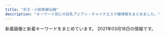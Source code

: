 ```yaml
---
title: "京王・小田急線沿線"
description: "キーワード別にの巨乳アジアン・チャイナエステ嬢情報をまとめました。"
---
```


新着画像と新着キーワードをまとめています。
2021年03月18日の情報です。

<DmmAffiliateIns />
<KeywordTable
  shops={
    [
    {
        "station": "\u767b\u6238\u99c5",
        "name": "Stylish",
        "keywords": {
            "86": 1,
            "C": 4,
            "84": 1,
            "83": 1,
            "E": 2,
            "85": 1,
            "D": 2
        },
        "url": "http://www.goldsea.work/",
        "img_links": [
            "http://www.goldsea.work/staff/mayu.jpg",
            "http://www.goldsea.work/img/pic/int3.jpg",
            "http://www.goldsea.work/staff/riko1.jpg",
            "http://www.goldsea.work/staff/mayu2.jpg",
            "http://www.goldsea.work/img/pic/int2.jpg",
            "http://www.goldsea.work/staff/riko2.jpg",
            "http://www.goldsea.work/staff/yuki2.jpg",
            "http://www.goldsea.work/staff/nao1.jpg",
            "http://www.goldsea.work/staff/riko.jpg",
            "http://www.goldsea.work/staff/nao2.jpg",
            "http://www.goldsea.work/img/pic/slide_12.jpg",
            "http://www.goldsea.work/img/pic/slide_11.jpg",
            "http://www.goldsea.work/img/loader.png",
            "http://www.goldsea.work/staff/yuki1.jpg",
            "http://www.goldsea.work/img/pic/int1.jpg",
            "http://www.goldsea.work/staff/mayu1.jpg",
            "http://www.goldsea.work/staff/yuki.jpg",
            "http://www.goldsea.work/staff/nao.jpg"
        ]
    },
    {
        "station": "\u8abf\u5e03\u99c5\u6771\u53e3",
        "img_links": [
            "http://www.mojitojd.xyz/style/trigger.jpg",
            "http://www.mojitojd.xyz/uploads/201226/1-201226112111454.jpg",
            "http://www.mojitojd.xyz/uploads/201226/1-20122611191Q05.jpg",
            "http://www.mojitojd.xyz/style/mainvisual_02_s.jpg",
            "http://www.mojitojd.xyz/uploads/201226/1-201226111H3126.jpg",
            "http://www.mojitojd.xyz/uploads/201226/1-201226111JU10.jpg",
            "http://www.mojitojd.xyz/style/mainvisual_02.jpg",
            "http://www.mojitojd.xyz/style/sw_tel.png",
            "http://www.mojitojd.xyz/style/mainvisual_01.jpg",
            "http://www.mojitojd.xyz/style/icon_new.png",
            "http://www.mojitojd.xyz/uploads/allimg/200930/1-200930094123.jpg",
            "http://www.mojitojd.xyz/uploads/allimg/201229/1-2012291A143.jpg",
            "http://www.mojitojd.xyz/style/bottom_therapist.jpg",
            "http://www.mojitojd.xyz/style/sw_home.png",
            "http://www.mojitojd.xyz/uploads/allimg/200930/1-200930094039.jpg",
            "http://www.mojitojd.xyz/uploads/201226/1-201226111010B0.jpg",
            "http://www.mojitojd.xyz/uploads/allimg/200930/1-200930094059.jpg",
            "http://www.mojitojd.xyz/style/mainvisual_01_s.jpg",
            "http://www.mojitojd.xyz/style/head_interior.jpg",
            "http://www.mojitojd.xyz/uploads/201226/1-2012261120423N.jpg",
            "http://www.mojitojd.xyz/uploads/201226/1-201226112001463.jpg",
            "http://www.mojitojd.xyz/uploads/201226/1-2012261A316447.jpg",
            "http://www.mojitojd.xyz/uploads/201229/1-2012291649129B.jpg",
            "http://www.mojitojd.xyz/style/head_therapist.jpg",
            "http://www.mojitojd.xyz/uploads/201226/1-201226111Q3228.jpg",
            "http://www.mojitojd.xyz/style/icon_ranking_01.png"
        ],
        "name": "\u685c",
        "keywords": {
            "84": 8,
            "D": 24,
            "C": 8,
            "90": 6,
            "86": 12
        },
        "url": "http://www.mojitojd.xyz/"
    },
    {
        "name": "37\u2103",
        "img_links": [
            "http://37.esnavi.work/tel.jpg",
            "http://37.esnavi.work/s_pick.jpg",
            "http://37.esnavi.work/2/uploadimg/1609226185.jpg",
            "http://37.esnavi.work/2/uploadimg/1602659461.jpg",
            "http://37.esnavi.work/room3.jpg",
            "http://37.esnavi.work/service4.jpg",
            "http://37.esnavi.work/2/uploadimg/1610956377.jpg",
            "http://37.esnavi.work/room4.jpg",
            "http://37.esnavi.work/acc.jpg",
            "http://37.esnavi.work/s_news.jpg",
            "http://37.esnavi.work/nbj3.jpg",
            "http://37.esnavi.work/2/uploadimg/1609226359.jpg",
            "http://37.esnavi.work/top.png",
            "http://37.esnavi.work/2/uploadimg/1587726066.jpg",
            "http://37.esnavi.work/service1.jpg",
            "http://37.esnavi.work/2/uploadimg/1586429676.jpg",
            "http://37.esnavi.work/service3.jpg",
            "http://37.esnavi.work/room1.jpg",
            "http://37.esnavi.work/room2.jpg",
            "http://37.esnavi.work/info.jpg",
            "http://37.esnavi.work/2/uploadimg/1599474468.jpg",
            "http://37.esnavi.work/s_staff.png",
            "http://37.esnavi.work/2/uploadimg/1586429606.jpg",
            "http://37.esnavi.work/2/uploadimg/1599391670.jpg",
            "http://37.esnavi.work/service2.jpg",
            "http://37.esnavi.work/2/uploadimg/1589374736.jpg"
        ],
        "station": "\u5e61\u30f6\u8c37\u99c5",
        "url": "http://37.esnavi.work/",
        "keywords": {
            "86": 8,
            "83": 6,
            "87": 2,
            "D": 6,
            "84": 2,
            "G": 2,
            "98": 2,
            "C": 8
        }
    },
    {
        "station": "\u3064\u3064\u3058\u30f6\u4e18\u99c5\u5357\u53e3",
        "url": "http://www.sexy.masg.info/",
        "name": "\u30bb\u30af\u30b7\u30fc\u30ac\u30fc\u30eb",
        "keywords": {
            "\u30bb\u30af\u30b7\u30fc": 15
        },
        "img_links": [
            "http://www.sexy.masg.info/images/top02-left.png",
            "http://www.sexy.masg.info/files/002.jpg",
            "http://www.sexy.masg.info/photo_news/upimg/40607602dce22ec341_1.jpg",
            "http://www.sexy.masg.info/files/006.jpg",
            "http://www.sexy.masg.info/images/nav-001.png",
            "http://www.sexy.masg.info/files/001.jpg",
            "http://www.sexy.masg.info/files/007.jpg",
            "http://www.sexy.masg.info/images/top01.png",
            "http://www.sexy.masg.info/images/nav-006.png",
            "http://www.sexy.masg.info/images/osusume01.png",
            "http://www.sexy.masg.info/images/nav-005.png",
            "http://www.sexy.masg.info/photo_news/upimg/38523600fbcadb7a96_1.jpg",
            "http://www.sexy.masg.info/images/tel.png",
            "http://www.sexy.masg.info/images/nav-002.png",
            "http://www.sexy.masg.info/images/top003.png",
            "http://www.sexy.masg.info/files/008.jpg",
            "http://www.sexy.masg.info/images/nav-004.png",
            "http://www.sexy.masg.info/photo_news/upimg/137665ff7d57f3cf91_0.jpg",
            "http://www.sexy.masg.info/photo_news/upimg/493326045a7e871c0d_0.jpg",
            "http://www.sexy.masg.info/photo_news/upimg/40607602dce22ec341_0.jpg",
            "http://www.sexy.masg.info/photo_news/upimg/493326045a7e871c0d_1.jpg",
            "http://www.sexy.masg.info/files/004.jpg",
            "http://www.sexy.masg.info/photo_news/upimg/108215f82f974a7fed_1.jpg",
            "http://www.sexy.masg.info/photo_news/upimg/137665ff7d57f3cf91_1.jpg",
            "http://www.sexy.masg.info/photo_news/upimg/108215f82f974a7fed_2.jpg",
            "http://www.sexy.masg.info/photo_news/upimg/38523600fbcadb7a96_0.jpg",
            "http://www.sexy.masg.info/images/nav-003.png",
            "http://www.sexy.masg.info/files/003.jpg",
            "http://www.sexy.masg.info/photo_news/upimg/108215f82f974a7fed_0.jpg"
        ]
    },
    {
        "img_links": [
            "http://ainoumi.estheya.com/css/staff/staff05.jpg",
            "http://ainoumi.estheya.com/css/nav/nav-006.png",
            "http://ainoumi.estheya.com/css/nav/nav-002.png",
            "http://ainoumi.estheya.com/css/staff/staff04.jpg",
            "http://ainoumi.estheya.com/css/nav/nav-003.png",
            "http://ainoumi.estheya.com/css/top01.png",
            "http://ainoumi.estheya.com/css/staff/staff07.jpg",
            "http://ainoumi.estheya.com/css/staff/staff02.jpg",
            "http://ainoumi.estheya.com/css/staff/staff03.jpg",
            "http://ainoumi.estheya.com/css/staff/staff06.jpg",
            "http://ainoumi.estheya.com/css/nav/nav-005.png",
            "http://ainoumi.estheya.com/css/tel.png",
            "http://ainoumi.estheya.com/css/nav/nav-001.png",
            "http://ainoumi.estheya.com/css/staff/staff01.jpg",
            "http://ainoumi.estheya.com/css/nav/nav-004.png",
            "http://ainoumi.estheya.com/css/osusume04.jpg"
        ],
        "name": "\u611b\u306e\u6d77",
        "url": "http://ainoumi.estheya.com/",
        "keywords": {
            "92": 1,
            "89": 2,
            "C": 1,
            "D": 4,
            "91": 2,
            "87": 1,
            "E": 2,
            "86": 1
        },
        "station": "\u767b\u6238\u99c5"
    },
    {
        "url": "http://relax-esthe.net/",
        "img_links": [
            "http://relax-esthe.net/img/r2.jpg",
            "http://relax-esthe.net/img/t4.jpg",
            "http://relax-esthe.net/img/t2.jpg",
            "http://relax-esthe.net/img/cg7.jpg",
            "http://relax-esthe.net/img/cg3.jpg",
            "http://relax-esthe.net/img/cg1.jpg",
            "http://relax-esthe.net/img/rb.png",
            "http://relax-esthe.net/img/cg2.jpg",
            "http://relax-esthe.net/img/r1.jpg",
            "http://relax-esthe.net/img/cg10.jpg",
            "http://relax-esthe.net/img/mx.png",
            "http://relax-esthe.net/img/cg4.jpg",
            "http://relax-esthe.net/img/r3.jpg",
            "http://relax-esthe.net/img/t1.jpg",
            "http://relax-esthe.net/img/t5.jpg",
            "http://relax-esthe.net/img/t3.jpg",
            "http://relax-esthe.net/img/no.png",
            "http://relax-esthe.net/img/top.png"
        ],
        "station": "\u3064\u3064\u3058\u30f6\u4e18\u99c5\u5317\u53e3",
        "keywords": {
            "86": 4,
            "87": 1,
            "88": 1
        },
        "name": "\u82b1\u306e\u9999"
    },
    {
        "img_links": [
            "http://soleil.ebb.jp/int1.png",
            "http://soleil.ebb.jp/2019121106173083.jpg",
            "http://soleil.ebb.jp/s_news.jpg",
            "http://soleil.ebb.jp/top.png",
            "http://soleil.ebb.jp/mens-esthe1.png",
            "http://soleil.ebb.jp/ryoukihyo.png",
            "http://soleil.ebb.jp/2019121106172252.jpg",
            "http://soleil.ebb.jp/end.png",
            "http://soleil.ebb.jp/nbj2.jpg",
            "http://soleil.ebb.jp/2019121106170955.jpg",
            "http://soleil.ebb.jp/s_staff.jpg",
            "http://soleil.ebb.jp/2019121106171979.jpg",
            "http://soleil.ebb.jp/2019121106171659.jpg",
            "http://soleil.ebb.jp/2019123003062327.jpg"
        ],
        "keywords": {
            "83": 1,
            "87": 3,
            "D": 5,
            "85": 1,
            "86": 1,
            "C": 1
        },
        "station": "\u8056\u8e5f\u685c\u30f6\u4e18\u99c5\u6771\u53e3",
        "url": "http://soleil.ebb.jp/",
        "name": "SOLEIL \uff5e\u30bd\u30ec\u30a4\u30e6\uff5e"
    },
    {
        "keywords": {},
        "station": "\u5e9c\u4e2d\u99c5\u5357\u53e3",
        "url": "http://www.niihao.xyz/",
        "name": "\u30cb\u30fc\u30cf\u30aa",
        "img_links": [
            "http://www.niihao.xyz/images/l-nav-_staff.jpg",
            "http://www.niihao.xyz/images/staff/miki.jpeg",
            "http://www.niihao.xyz/images/nav/l-nav-_job.jpg",
            "http://www.niihao.xyz/images/index-yume_11.jpg",
            "http://www.niihao.xyz/images/index-yume_04.jpg",
            "http://www.niihao.xyz/images/index-yume_02.jpg",
            "http://www.niihao.xyz/images/lanmu_03.jpg",
            "http://www.niihao.xyz/images/lanmu_07.jpg",
            "http://www.niihao.xyz/images/lanmu_06.jpg",
            "http://www.niihao.xyz/psd/off.jpg",
            "http://www.niihao.xyz/images/mimi.jpg",
            "http://www.niihao.xyz/images/4.jpg",
            "http://www.niihao.xyz/images/staff/remon.jpg",
            "http://www.niihao.xyz/images/staff/11.jpg",
            "http://www.niihao.xyz/images/staff/shazhi.jpg"
        ]
    },
    {
        "name": "\u685c\u96ea",
        "url": "https://lu-rinpa.tokyo/",
        "station": "\u8056\u8e5f\u685c\u30f6\u4e18\u99c5\u6771\u53e3",
        "keywords": {},
        "img_links": [
            "https://lu-rinpa.tokyo/wp-content/themes/este/img/top-img02.png",
            "https://lu-rinpa.tokyo/wp-content/themes/este/img/tel.png",
            "https://lu-rinpa.tokyo/wp-content/themes/este/img/top-img035.png",
            "https://lu-rinpa.tokyo/wp-content/themes/este/img/2.jpg",
            "https://lu-rinpa.tokyo/wp-content/themes/este/img/3.jpg",
            "https://lu-rinpa.tokyo/wp-content/themes/este/img/tel01.png",
            "https://lu-rinpa.tokyo/wp-content/themes/este/img/1.jpg",
            "https://lu-rinpa.tokyo/wp-content/themes/este/img/top-img066.png",
            "https://lu-rinpa.tokyo/wp-content/uploads/2019/12/rtdyfugihojsa.jpg",
            "https://lu-rinpa.tokyo/wp-content/uploads/2019/12/dtyfugihoja.jpg",
            "https://lu-rinpa.tokyo/wp-content/uploads/2019/06/6.jpg",
            "https://lu-rinpa.tokyo/wp-content/themes/este/img/4.jpg",
            "https://lu-rinpa.tokyo/wp-content/themes/este/img/top-img01.png",
            "https://lu-rinpa.tokyo/wp-content/uploads/2019/12/rydftugihoix.jpg"
        ]
    },
    {
        "img_links": [
            "http://www.fruit-4.xyz/uploads/190906/1-1ZZ613114IH.png",
            "http://www.fruit-4.xyz/uploads/201104/1-201104123F0148.jpg",
            "http://www.fruit-4.xyz/uploads/190906/1-1ZZ6125JU21.jpg",
            "http://www.fruit-4.xyz/templets/default/picture/rec1.png",
            "http://www.fruit-4.xyz/templets/default/picture/int1.png",
            "http://www.fruit-4.xyz/uploads/201218/1-20121Q60321957.jpg",
            "http://www.fruit-4.xyz/uploads/201016/1-201016155P5605.jpg",
            "http://www.fruit-4.xyz/uploads/200806/1-200P6154349D7.jpg",
            "http://www.fruit-4.xyz/uploads/allimg/180801/1-1PP1091925J2.jpg",
            "http://www.fruit-4.xyz/uploads/190906/1-1ZZ612592T24.jpg",
            "http://www.fruit-4.xyz/uploads/200806/1-200P6154303L6.jpg",
            "http://www.fruit-4.xyz/uploads/180731/1-1PI1144544558.jpg",
            "http://www.fruit-4.xyz/uploads/200806/1-200P6154212B0.jpg",
            "http://www.fruit-4.xyz/uploads/200904/1-200Z4141523208.jpg",
            "http://www.fruit-4.xyz/templets/default/picture/staff_t.jpg",
            "http://www.fruit-4.xyz/templets/default/picture/head.jpg",
            "http://www.fruit-4.xyz/templets/default/picture/tt.jpg",
            "http://www.fruit-4.xyz/templets/default/picture/interior_t.jpg",
            "http://www.fruit-4.xyz/uploads/190906/1-1ZZ6125T4451.jpg",
            "http://www.fruit-4.xyz/uploads/190906/1-1ZZ6130R3594.jpg",
            "http://www.fruit-4.xyz/uploads/210128/1-21012Q34111S7.jpg",
            "http://www.fruit-4.xyz/uploads/201110/1-20111014043J00.jpg",
            "http://www.fruit-4.xyz/uploads/210316/1-21031616335Q21.jpg",
            "http://www.fruit-4.xyz/uploads/allimg/180731/1-1PI1145244194.jpg",
            "http://www.fruit-4.xyz/templets/default/picture/news.jpg"
        ],
        "url": "http://www.fruit-4.xyz/",
        "station": "\u5e9c\u4e2d\u99c5\u5317\u53e3",
        "keywords": {
            "87": 9,
            "\u80f8": 9,
            "85": 9,
            "86": 9,
            "D": 27
        },
        "name": "Artemis \u6708\u306e\u5973\u795e"
    },
    {
        "img_links": [
            "http://www.sasazukaest.xyz/css/staff/staff10-a.png",
            "http://www.sasazukaest.xyz/css/tel.png",
            "http://www.sasazukaest.xyz/css/staff/staff15-a.png",
            "http://www.sasazukaest.xyz/css/staff/staff07-aa.png",
            "http://www.sasazukaest.xyz/css/staff/staff16.png",
            "http://www.sasazukaest.xyz/css/staff/staff07aa.png",
            "http://www.sasazukaest.xyz/css/staff/staff14-a.png",
            "http://www.sasazukaest.xyz/css/nav/nav-005.png",
            "http://www.sasazukaest.xyz/css/staff/staff14-b.png",
            "http://www.sasazukaest.xyz/css/staff/staff05-a.png",
            "http://www.sasazukaest.xyz/css/nav/nav-004.png",
            "http://www.sasazukaest.xyz/css/top04.jpg",
            "http://www.sasazukaest.xyz/css/staff/staff07-ba.png",
            "http://www.sasazukaest.xyz/css/staff/staff15.png",
            "http://www.sasazukaest.xyz/css/nav/nav-002.png",
            "http://www.sasazukaest.xyz/css/staff/staff05.png",
            "http://www.sasazukaest.xyz/css/staff/staff00001-c.png",
            "http://www.sasazukaest.xyz/css/staff/staff00001.png",
            "http://www.sasazukaest.xyz/css/staff/staff08-a.png",
            "http://www.sasazukaest.xyz/css/staff/staff11-b.png",
            "http://www.sasazukaest.xyz/css/staff/staff10-b.png",
            "http://www.sasazukaest.xyz/css/staff/staff13-b.png",
            "http://www.sasazukaest.xyz/css/staff/staff16-b.png",
            "http://www.sasazukaest.xyz/css/staff/staff15-b.png",
            "http://www.sasazukaest.xyz/css/staff/staff17-a.png",
            "http://www.sasazukaest.xyz/css/nav/nav-001.png",
            "http://www.sasazukaest.xyz/css/staff/staff00001-a.png",
            "http://www.sasazukaest.xyz/css/top002.jpg",
            "http://www.sasazukaest.xyz/css/staff/staff11-a.png",
            "http://www.sasazukaest.xyz/css/nav/nav-003.png",
            "http://www.sasazukaest.xyz/css/staff/staff17.png",
            "http://www.sasazukaest.xyz/css/staff/staff16-a.png",
            "http://www.sasazukaest.xyz/css/nav/nav-006.png",
            "http://www.sasazukaest.xyz/css/top004.jpg",
            "http://www.sasazukaest.xyz/css/staff/staff17-b.png",
            "http://www.sasazukaest.xyz/css/foot-tel.png",
            "http://www.sasazukaest.xyz/css/staff/staff00001-b.png",
            "http://www.sasazukaest.xyz/css/staff/staff13-a.png"
        ],
        "station": "\u7b39\u585a\u99c5",
        "keywords": {
            "D": 8,
            "87": 1,
            "91": 2,
            "C": 1,
            "E": 2,
            "89": 8
        },
        "name": "\u30bd\u30d5\u30a3\u30a2\u2015",
        "url": "http://www.sasazukaest.xyz/"
    },
    {
        "img_links": [
            "http://iyashien-est.com/girl/9.jpg",
            "http://iyashien-est.com/girl/8.jpg",
            "http://iyashien-est.com/images/capinfo.jpg",
            "http://iyashien-est.com/girl/7.jpg",
            "http://iyashien-est.com/images/index.jpg",
            "http://iyashien-est.com/girl/2.jpg",
            "http://iyashien-est.com/girl/16.jpg",
            "http://iyashien-est.com/girl/5.jpg",
            "http://iyashien-est.com/images/room/photo01.jpg",
            "http://iyashien-est.com/images/room/photo04.jpg",
            "http://iyashien-est.com/girl/4.jpg",
            "http://iyashien-est.com/girl/3.jpg",
            "http://iyashien-est.com/images/room/photo03.jpg",
            "http://iyashien-est.com/images/staff.jpg",
            "http://iyashien-est.com/girl/1.jpg",
            "http://iyashien-est.com/images/room/photo02.jpg"
        ],
        "keywords": {
            "C": 7
        },
        "url": "http://iyashien-est.com/",
        "name": "\u7652\u3057\u82d1",
        "station": "\u5e9c\u4e2d\u99c5\u5357\u53e3"
    },
    {
        "keywords": {
            "87": 1,
            "C": 1,
            "D": 2,
            "86": 2
        },
        "url": "http://www.ginnosuzu.relaxjp.info/",
        "station": "\u5e9c\u4e2d\u99c5",
        "img_links": [
            "http://www.ginnosuzu.relaxjp.info/images/staff_t.jpg",
            "http://www.ginnosuzu.relaxjp.info/images/int2.jpg",
            "http://www.ginnosuzu.relaxjp.info/files/003.jpg",
            "http://www.ginnosuzu.relaxjp.info/images/tel.jpg",
            "http://www.ginnosuzu.relaxjp.info/images/int1.jpg",
            "http://www.ginnosuzu.relaxjp.info/images/head.jpg",
            "http://www.ginnosuzu.relaxjp.info/files/001.jpg",
            "http://www.ginnosuzu.relaxjp.info/images/tg.jpg",
            "http://www.ginnosuzu.relaxjp.info/images/interior_t.jpg",
            "http://www.ginnosuzu.relaxjp.info/images/h_line.jpg",
            "http://www.ginnosuzu.relaxjp.info/images/int3.jpg",
            "http://www.ginnosuzu.relaxjp.info/images/sys.jpg",
            "http://www.ginnosuzu.relaxjp.info/images/mobile.jpg",
            "http://www.ginnosuzu.relaxjp.info/images/news.png",
            "http://www.ginnosuzu.relaxjp.info/images/s1.png",
            "http://www.ginnosuzu.relaxjp.info/files/002.jpg"
        ],
        "name": "\u9280\u306e\u9234"
    },
    {
        "keywords": {
            "86": 1,
            "90": 1,
            "83": 1,
            "C": 1,
            "85": 1,
            "87": 1,
            "D": 2,
            "E": 1
        },
        "url": "http://meidaimaesecretbase.club/",
        "img_links": [
            "http://meidaimaesecretbase.club/2/uploadimg/1597642441.jpg",
            "http://meidaimaesecretbase.club/2/uploadimg/1587527512.jpg",
            "http://meidaimaesecretbase.club/2/uploadimg/1591787978.jpg",
            "http://meidaimaesecretbase.club/head.jpg",
            "http://meidaimaesecretbase.club/2/uploadimg/1597806778.jpg",
            "http://meidaimaesecretbase.club/s1.png",
            "http://meidaimaesecretbase.club/int1.png",
            "http://meidaimaesecretbase.club/sys1.jpg",
            "http://meidaimaesecretbase.club/2/uploadimg/1587527299.jpg",
            "http://meidaimaesecretbase.club/staff_t.jpg",
            "http://meidaimaesecretbase.club/sys2.jpg"
        ],
        "station": "\u660e\u5927\u524d\u99c5\u4e2d\u592e\u53e3",
        "name": "\u79d8\u5bc6\u57fa\u5730"
    },
    {
        "name": "Lovely",
        "station": "\u5343\u6b73\u70cf\u5c71\u99c5\u5357\u53e3",
        "url": "http://almond.ests.jp/",
        "img_links": [
            "http://almond.ests.jp/images/s_acc.jpg",
            "http://almond.ests.jp/images/nstaff1.jpg",
            "http://almond.ests.jp/photos/sites/24/2021/01/2021011517191378.jpg",
            "http://almond.ests.jp/photos/sites/24/2020/11/2020113018465347.jpg",
            "http://almond.ests.jp/photos/sites/24/2020/11/2020113018465490.jpg",
            "http://almond.ests.jp/images/line2.png",
            "http://almond.ests.jp/photos/sites/24/2020/11/2020113018465254.jpg",
            "http://almond.ests.jp/images/top.png",
            "http://almond.ests.jp/photos/sites/24/2020/12/2020121413001762.jpg",
            "http://almond.ests.jp/images/line1.jpg",
            "http://almond.ests.jp/images/s_news.jpg",
            "http://almond.ests.jp/images/s_face.png",
            "http://almond.ests.jp/images/mobile.jpg",
            "http://almond.ests.jp/images/acc1.jpg",
            "http://almond.ests.jp/images/nstaff.jpg",
            "http://almond.ests.jp/images/pickicon.jpg",
            "http://almond.ests.jp/images/s_staff.png",
            "http://almond.ests.jp/images/newicon.png",
            "http://almond.ests.jp/images/line.jpg",
            "http://almond.ests.jp/photos/sites/24/2020/11/2020113018465067.jpg"
        ],
        "keywords": {
            "C": 13,
            "86": 2,
            "D": 6,
            "87": 2,
            "85": 2
        }
    },
    {
        "img_links": [
            "http://xn--vckg5a9gugx77pgi4bmma.xyz/image/img4.jpg",
            "http://xn--vckg5a9gugx77pgi4bmma.xyz/image/img3.jpg",
            "http://xn--vckg5a9gugx77pgi4bmma.xyz/image/girl8.jpg",
            "http://xn--vckg5a9gugx77pgi4bmma.xyz/image/girl3.jpg",
            "http://xn--vckg5a9gugx77pgi4bmma.xyz/image/navihiden.png",
            "http://xn--vckg5a9gugx77pgi4bmma.xyz/image/girl1.jpg",
            "http://xn--vckg5a9gugx77pgi4bmma.xyz/image/img2.jpg"
        ],
        "name": "Impact \uff5e\u30a4\u30f3\u30d1\u30af\u30c8\uff5e",
        "keywords": {},
        "station": "\u4e0b\u9ad8\u4e95\u6238\u99c5\u5317\u53e3",
        "url": "http://xn--vckg5a9gugx77pgi4bmma.xyz/"
    },
    {
        "img_links": [
            "http://cure-as.ests.jp/photos/sites/27/2019/07/2019070118583389.jpg",
            "http://cure-as.ests.jp/photos/sites/27/2019/09/2019090515360480.jpg",
            "http://cure-as.ests.jp/images/news.png",
            "http://cure-as.ests.jp/photos/sites/27/2019/03/201903261030333.jpg",
            "http://cure-as.ests.jp/images/info.jpg",
            "http://cure-as.ests.jp/photos/sites/27/2020/06/2020060319010741.jpg",
            "http://cure-as.ests.jp/images/2.jpg",
            "http://cure-as.ests.jp/images/top1.jpg",
            "http://cure-as.ests.jp/photos/sites/27/2019/12/2019122512063341.jpg",
            "http://cure-as.ests.jp/photos/sites/27/2018/10/2018102015260524.jpg",
            "http://cure-as.ests.jp/images/s_reruit.png",
            "http://cure-as.ests.jp/images/s_staff.png",
            "http://cure-as.ests.jp/photos/sites/27/2019/05/201905161429354.jpg",
            "http://cure-as.ests.jp/images/news11.jpg",
            "http://cure-as.ests.jp/images/photo.png",
            "http://cure-as.ests.jp/images/mobile.jpg",
            "http://cure-as.ests.jp/images/1.jpg",
            "http://cure-as.ests.jp/images/s_link.png",
            "http://cure-as.ests.jp/images/top.jpg"
        ],
        "name": "\u30ad\u30e5\u30a2\u30e9\u30b9",
        "url": "http://cure-as.ests.jp/",
        "station": "\u4e0b\u9ad8\u4e95\u6238\u99c5\u897f\u53e3",
        "keywords": {
            "C": 8,
            "90": 8,
            "84": 16,
            "83": 8,
            "87": 8,
            "D": 32,
            "F": 16,
            "85": 16
        }
    },
    {
        "name": "Crescent -\u30af\u30ec\u30c3\u30bb\u30f3\u30c8-",
        "station": "\u7b39\u585a\u99c5\u5317\u53e3",
        "img_links": [
            "http://www.dhdwdjw.xyz/uploads/200627/1-20062G30SJ64.jpg",
            "http://www.dhdwdjw.xyz/images/R_000.jpg",
            "http://www.dhdwdjw.xyz/uploads/200627/1-20062G30950393.jpg",
            "http://www.dhdwdjw.xyz/uploads/200627/1-20062G30U2518.jpg",
            "http://www.dhdwdjw.xyz/templets/xiangmu/picture/rookie_sh.png",
            "http://www.dhdwdjw.xyz/uploads/210120/1-210120150301c2.jpg",
            "http://www.dhdwdjw.xyz/templets/xiangmu/picture/foter_line_14.png",
            "http://www.dhdwdjw.xyz/templets/xiangmu/picture/index_contact.png",
            "http://www.dhdwdjw.xyz/templets/xiangmu/picture/gotanda_5.jpg",
            "http://www.dhdwdjw.xyz/templets/xiangmu/picture/foter_line.png",
            "http://www.dhdwdjw.xyz/templets/xiangmu/picture/ac_info_5.png",
            "http://www.dhdwdjw.xyz/uploads/allimg/180716/1-1PG6102301955.jpg",
            "http://www.dhdwdjw.xyz/uploads/210120/1-210120132J63L.jpg",
            "http://www.dhdwdjw.xyz/uploads/201028/1-20102Q51209202.jpg",
            "http://www.dhdwdjw.xyz/uploads/210222/1-210222130029392.jpg",
            "http://www.dhdwdjw.xyz/uploads/201117/1-20111GAG6454.jpg",
            "http://www.dhdwdjw.xyz/templets/xiangmu/picture/sh_bou_5.png",
            "http://www.dhdwdjw.xyz/uploads/200627/1-20062G30935R3.jpg",
            "http://www.dhdwdjw.xyz/uploads/201117/1-20111G32J1140.jpg",
            "http://www.dhdwdjw.xyz/uploads/201019/1-201019125G2324.jpg",
            "http://www.dhdwdjw.xyz/uploads/180424/1-1P424151P32I.png",
            "http://www.dhdwdjw.xyz/templets/xiangmu/picture/main_photo.jpg",
            "http://www.dhdwdjw.xyz/templets/xiangmu/picture/top.png",
            "http://www.dhdwdjw.xyz/templets/xiangmu/picture/tel.png",
            "http://www.dhdwdjw.xyz/templets/xiangmu/picture/index_therapist.png",
            "http://www.dhdwdjw.xyz/templets/xiangmu/picture1/index_saloninfo.png",
            "http://www.dhdwdjw.xyz/templets/xiangmu/picture/re_lines.png",
            "http://www.dhdwdjw.xyz/uploads/201212/1-201212124P5H5.jpg",
            "http://www.dhdwdjw.xyz/uploads/201117/1-20111G35643457.jpg",
            "http://www.dhdwdjw.xyz/uploads/210218/1-21021Q41925b2.jpg",
            "http://www.dhdwdjw.xyz/templets/xiangmu/picture/sh_line_5.png",
            "http://www.dhdwdjw.xyz/templets/xiangmu/picture/webentry.png",
            "http://www.dhdwdjw.xyz/uploads/201117/1-20111G34243Z7.jpg"
        ],
        "url": "http://www.dhdwdjw.xyz/",
        "keywords": {
            "86": 5,
            "C": 7,
            "\u80f8": 1,
            "D": 3,
            "F": 1,
            "85": 6,
            "\u4e73": 1,
            "\u5de8\u4e73": 1,
            "88": 1,
            "E": 4
        }
    },
    {
        "name": "\u5065\u5eb7\u697d",
        "img_links": [
            "http://www.mens-chitose.com/images/attention.png",
            "http://www.mens-chitose.com/images/infoSlide01.jpg",
            "http://www.mens-chitose.com/images/concept.jpg",
            "http://www.mens-chitose.com/images/coverParts.png",
            "http://www.mens-chitose.com/images/info.jpg",
            "http://www.mens-chitose.com/files/001.jpg",
            "http://www.mens-chitose.com/files/011.jpg",
            "http://www.mens-chitose.com/files/013.jpg"
        ],
        "url": "http://www.mens-chitose.com/",
        "keywords": {
            "D": 3,
            "86": 3
        },
        "station": "\u5343\u6b73\u8239\u6a4b\u99c5\u5317\u53e3"
    },
    {
        "name": "Free Style \uff5e\u30d5\u30ea\u30fc\u30b9\u30bf\u30a4\u30eb\uff5e",
        "url": "http://xn--cckzerb5br7a.com/",
        "keywords": {},
        "station": "\u660e\u5927\u524d\u99c5\u4e2d\u592e\u53e3",
        "img_links": []
    },
    {
        "keywords": {
            "86": 10,
            "C": 23
        },
        "name": "\u30ea\u30e9\u30af\u30bc\u30fc\u30b7\u30e7\u30f3\u6075",
        "img_links": [
            "http://cinderella-princess.net/images/s_news.jpg",
            "http://cinderella-princess.net/images/room3.jpg",
            "http://cinderella-princess.net/images/girl-z1.jpg",
            "http://cinderella-princess.net/images/staff0.jpg",
            "http://cinderella-princess.net/images/tel.jpg",
            "http://cinderella-princess.net/images/nei_bj2.jpg",
            "http://cinderella-princess.net/images/staff1.jpg",
            "http://cinderella-princess.net/images/mobile.jpg",
            "http://cinderella-princess.net/images/movie.jpg",
            "http://cinderella-princess.net/images/girl-z2.jpg",
            "http://cinderella-princess.net/images/s_link.jpg",
            "http://cinderella-princess.net/images/s_chedule.jpg",
            "http://cinderella-princess.net/images/staff4.jpg",
            "http://cinderella-princess.net/images/room4.jpg",
            "http://cinderella-princess.net/images/s_staff.jpg",
            "http://cinderella-princess.net/links/esthe-summit.jpg",
            "http://cinderella-princess.net/images/room1.jpg",
            "http://cinderella-princess.net/images/room2.jpg",
            "http://cinderella-princess.net/images/staff2.jpg",
            "http://cinderella-princess.net/images/staff3.jpg"
        ],
        "station": "\u767e\u5408\u30f6\u4e18\u99c5\u5317\u53e3",
        "url": "http://cinderella-princess.net"
    },
    {
        "keywords": {
            "89": 4,
            "D": 4
        },
        "img_links": [
            "http://kara.relaxnabi.com/css/nav/nav-003.jpg",
            "http://kara.relaxnabi.com/css/nav/nav-006.jpg",
            "http://kara.relaxnabi.com/css/nav/nav-005.jpg",
            "http://kara.relaxnabi.com/css/m-top02.jpg",
            "http://kara.relaxnabi.com/css/nav/nav-001.jpg",
            "http://kara.relaxnabi.com/css/m-top006.jpg",
            "http://kara.relaxnabi.com/css/m-top03.jpg",
            "http://kara.relaxnabi.com/css/staff/staff04.jpg",
            "http://kara.relaxnabi.com/css/nav/nav-002.jpg",
            "http://kara.relaxnabi.com/css/m-head01.jpg",
            "http://kara.relaxnabi.com/css/staff/staff01.jpg",
            "http://kara.relaxnabi.com/css/c04.jpg",
            "http://kara.relaxnabi.com/css/staff/staff02.jpg",
            "http://kara.relaxnabi.com/css/staff/staff03.jpg",
            "http://kara.relaxnabi.com/css/nav/nav-004.jpg"
        ],
        "url": "http://kara.relaxnabi.com/",
        "station": "\u5343\u6b73\u70cf\u5c71\u99c5\u5317\u53e3",
        "name": "KARA"
    },
    {
        "img_links": [
            "http://www.celia.work/images/head.jpg",
            "http://www.celia.work/images/staff_t.jpg",
            "http://www.celia.work/img/angela1.jpg",
            "http://www.celia.work/staff/ami.jpg",
            "http://www.celia.work/images/concept.jpg",
            "http://www.celia.work/images/sys3.png",
            "http://www.celia.work/img/yuki1.jpg",
            "http://www.celia.work/img/ami2.jpg",
            "http://www.celia.work/images/sys2.jpg",
            "http://www.celia.work/images/b3.jpg",
            "http://www.celia.work/images/menu/interior.jpg",
            "http://www.celia.work/images/int2.png",
            "http://www.celia.work/images/b2.jpg",
            "http://www.celia.work/images/sys1.jpg",
            "http://www.celia.work/img/ami1.jpg",
            "http://www.celia.work/staff/yuki.jpg",
            "http://www.celia.work/images/menu/staff.jpg",
            "http://www.celia.work/img/angela2.jpg",
            "http://www.celia.work/images/interior_t.jpg",
            "http://www.celia.work/images/news.jpg",
            "http://www.celia.work/images/int1.png",
            "http://www.celia.work/images/menu/top.jpg",
            "http://www.celia.work/staff/angela.jpg",
            "http://www.celia.work/images/b1.jpg",
            "http://www.celia.work/images/ta.jpg",
            "http://www.celia.work/images/int3.png"
        ],
        "station": "\u5e9c\u4e2d\u99c5\u5317\u53e3",
        "keywords": {},
        "name": "RIBBON -\u30ea\u30dc\u30f3-",
        "url": "http://www.celia.work/"
    },
    {
        "keywords": {
            "\u80f8": 1,
            "C": 8,
            "D": 28,
            "87": 20,
            "91": 4,
            "F": 4,
            "88": 8,
            "86": 8
        },
        "url": "http://www.newstyle.esjp.info/",
        "name": "New\u30b9\u30bf\u30a4\u30eb\u30e1\u30f3\u30ba\u30a8\u30b9\u30c6",
        "img_links": [
            "http://www.newstyle.esjp.info/files/005.jpg",
            "http://www.newstyle.esjp.info/files/007.jpg",
            "http://www.newstyle.esjp.info/images/icon_staff.png",
            "http://www.newstyle.esjp.info/images/index_sm.png",
            "http://www.newstyle.esjp.info/files/008.jpg",
            "http://www.newstyle.esjp.info/files/001-02.jpg",
            "http://www.newstyle.esjp.info/images/btn2.png",
            "http://www.newstyle.esjp.info/images/icon_tel.png",
            "http://www.newstyle.esjp.info/files/009.jpg",
            "http://www.newstyle.esjp.info/files/003-02.jpg",
            "http://www.newstyle.esjp.info/files/009-02.jpg",
            "http://www.newstyle.esjp.info/files/007-02.jpg",
            "http://www.newstyle.esjp.info/images/icon_info.png",
            "http://www.newstyle.esjp.info/files/002.jpg",
            "http://www.newstyle.esjp.info/files/003.jpg",
            "http://www.newstyle.esjp.info/files/010.jpg",
            "http://www.newstyle.esjp.info/files/004-02.jpg",
            "http://www.newstyle.esjp.info/files/010-02.jpg",
            "http://www.newstyle.esjp.info/files/006.jpg",
            "http://www.newstyle.esjp.info/images/icon_top.png",
            "http://www.newstyle.esjp.info/files/006-02.jpg",
            "http://www.newstyle.esjp.info/files/002-02.jpg",
            "http://www.newstyle.esjp.info/files/004.jpg",
            "http://www.newstyle.esjp.info/files/005-02.jpg",
            "http://www.newstyle.esjp.info/files/001.jpg",
            "http://www.newstyle.esjp.info/images/mainImg_sub.jpg",
            "http://www.newstyle.esjp.info/files/008-02.jpg"
        ],
        "station": "\u5343\u6b73\u70cf\u5c71\u99c5\u5317\u53e3"
    },
    {
        "img_links": [
            "http://flower.est-u.com/images/index_07.jpg",
            "http://flower.est-u.com/images/index3_11.jpg",
            "http://flower.est-u.com/images/index_13.jpg",
            "http://flower.est-u.com/images/index_16.jpg",
            "http://flower.est-u.com/images/index_08.jpg",
            "http://flower.est-u.com/images/index_05.jpg",
            "http://flower.est-u.com/images/index_14.jpg",
            "http://flower.est-u.com/images/index_04.jpg",
            "http://flower.est-u.com/images/staff_12.jpg",
            "http://flower.est-u.com/images/index_06.jpg",
            "http://flower.est-u.com/images/staff_14.jpg",
            "http://flower.est-u.com/images/s5.jpg",
            "http://flower.est-u.com/images/index_12.jpg",
            "http://flower.est-u.com/images/s3.jpg",
            "http://flower.est-u.com/images/index_10.jpg",
            "http://flower.est-u.com/images/index_02.jpg",
            "http://flower.est-u.com/images/index_09.jpg",
            "http://flower.est-u.com/images/index2_11.jpg",
            "http://flower.est-u.com/images/s2.jpg",
            "http://flower.est-u.com/images/s4.jpg",
            "http://flower.est-u.com/images/s1.jpg"
        ],
        "name": "FLOWER",
        "station": "\u5e61\u30f6\u8c37\u99c5\u5317\u53e3",
        "keywords": {},
        "url": "http://flower.est-u.com/"
    },
    {
        "keywords": {
            "85": 12,
            "D": 12,
            "86": 6,
            "E": 6
        },
        "name": "\u3089\u304f\u3089\u304f",
        "url": "http://rakuraku.iest.info/",
        "station": "\u5e9c\u4e2d\u99c5\u5357\u53e3",
        "img_links": [
            "http://rakuraku.iest.info/images/room4.jpg",
            "http://rakuraku.iest.info/images/mainimg.jpg",
            "http://rakuraku.iest.info/photos/sites/63/2021/01/2021011404151077.jpg",
            "http://rakuraku.iest.info/images/room3.jpg",
            "http://rakuraku.iest.info/images/room1.jpg",
            "http://rakuraku.iest.info/images/spmainimg.jpg",
            "http://rakuraku.iest.info/photos/sites/63/2021/03/2021031708161867.jpg",
            "http://rakuraku.iest.info/images/top.png",
            "http://rakuraku.iest.info/images/pagetop.png",
            "http://rakuraku.iest.info/images/room5.jpg",
            "http://rakuraku.iest.info/photos/sites/63/2021/02/2021022602393312.jpg",
            "http://rakuraku.iest.info/photos/sites/63/2020/09/2020092810070514.jpg",
            "http://rakuraku.iest.info/images/room6.jpg",
            "http://rakuraku.iest.info/images/room2.jpg"
        ]
    },
    {
        "name": "Aroma Opa",
        "img_links": [
            "https://aroma-opa.jpn.cm/themes/aroma/template/assets/images/btn_side02.png",
            "https://aroma-opa.jpn.cm/photos/17/8180/202103/2103051p33l435.png",
            "https://aroma-opa.jpn.cm/photos/17/8180/202102/2021021311204371.jpeg",
            "https://aroma-opa.jpn.cm/photos/17/8180/202103/21030515092k254.jpeg",
            "https://aroma-opa.jpn.cm/photos/17/8180/202103/2103051a92c961.jpeg",
            "https://aroma-opa.jpn.cm/themes/aroma/template/assets/images/tit_news.png",
            "https://aroma-opa.jpn.cm/photos/17/8180/202103/2103051a914eb.jpeg",
            "https://aroma-opa.jpn.cm/photos/17/8180/202101/2101192153415a9.png",
            "https://aroma-opa.jpn.cm/themes/aroma/template/assets/images/tit_link.png",
            "https://aroma-opa.jpn.cm/themes/aroma/template/assets/images/tit_staff.png",
            "https://aroma-opa.jpn.cm/photos/17/8180/202103/2103051i15922f.png",
            "https://aroma-opa.jpn.cm/photos/17/8180/202103/21030515091494t.jpeg",
            "https://aroma-opa.jpn.cm/photos/17/8180/202103/2103051f01h035.jpeg",
            "https://aroma-opa.jpn.cm/photos/17/8180/202103/2021031619352532.jpeg",
            "https://aroma-opa.jpn.cm/photos/17/8180/202101/2021012915312691.jpeg",
            "https://assets.jp-navi.info/images/images/es-thumbnail.png",
            "https://aroma-opa.jpn.cm/themes/aroma/template/assets/images/tit_sch.png",
            "https://aroma-opa.jpn.cm/themes/aroma/template/assets/images/btn_side03.png",
            "https://aroma-opa.jpn.cm/photos/17/8180/202102/2021022014425449.jpeg",
            "https://aroma-opa.jpn.cm/photos/17/8180/202103/2103051i2253010.jpeg",
            "https://aroma-opa.jpn.cm/photos/17/8180/202103/2103051a9534138.jpeg",
            "https://aroma-opa.jpn.cm/themes/aroma/template/assets/images/btn_side01.png",
            "https://aroma-opa.jpn.cm/photos/17/8180/202103/21030515095330l.jpeg",
            "https://aroma-opa.jpn.cm/photos/17/8180/202101/2021011112100867.jpg",
            "https://aroma-opa.jpn.cm/photos/17/8180/202101/21011921532a520.png",
            "https://aroma-opa.jpn.cm/photos/17/8180/202103/210305150ux501.jpeg",
            "https://aroma-opa.jpn.cm/photos/17/8180/202103/2021031013124217.jpeg",
            "https://aroma-opa.jpn.cm/photos/17/8180/202012/2012241539323j7.jpeg",
            "https://aroma-opa.jpn.cm/photos/17/8180/202101/2101192154012b6.png",
            "https://aroma-opa.jpn.cm/photos/17/8180/202101/210119215302tj.png",
            "https://aroma-opa.jpn.cm/photos/17/8180/202103/2021031514391253.jpeg",
            "https://aroma-opa.jpn.cm/themes/aroma/template/assets/images/btn_side06.png",
            "https://aroma-opa.jpn.cm/themes/aroma/template/assets/images/btn_side05.png"
        ],
        "keywords": {
            "C": 1,
            "D": 4
        },
        "url": "https://aroma-opa.jpn.cm/",
        "station": "\u5e9c\u4e2d\u99c5\u5357\u53e3"
    },
    {
        "keywords": {
            "C": 9
        },
        "url": "http://aroma-tsubaki.com/",
        "img_links": [
            "http://www.aroma-tsubaki.com/uploads/aromatsubaki/2011/10/play1.jpg",
            "http://www.aroma-tsubaki.com/uploads/aromatsubaki/2011/10/play3.jpg",
            "http://www.aroma-tsubaki.com/uploads/aromatsubaki/2011/10/play2.jpg",
            "http://www.aroma-tsubaki.com/uploads/aromatsubaki/2011/10/468x60.jpg",
            "http://www.aroma-tsubaki.com/uploads/aromatsubaki/images/no-photo.jpg",
            "http://www.aroma-tsubaki.com/uploads/aromatsubaki/2020/10/top.jpg",
            "http://www.aroma-tsubaki.com/uploads/aromatsubaki/2012/03/e794bbe5838f-1079.jpg",
            "http://www.aroma-tsubaki.com/uploads/aromatsubaki/2012/10/e794bbe5838f-261.jpg",
            "http://www.aroma-tsubaki.com/uploads/aromatsubaki/2020/10/flash1.jpg",
            "http://www.aroma-tsubaki.com/uploads/aromatsubaki/2011/10/info.jpg",
            "http://www.aroma-tsubaki.com/uploads/aromatsubaki/2020/10/flash6.jpg",
            "http://www.aroma-tsubaki.com/uploads/aromatsubaki/2020/10/flash4.jpg",
            "http://www.aroma-tsubaki.com/uploads/aromatsubaki/2011/11/e794bbe5838f-029.jpg",
            "http://www.aroma-tsubaki.com/uploads/aromatsubaki/2020/10/flash5.jpg",
            "http://www.aroma-tsubaki.com/uploads/aromatsubaki/2011/11/e794bbe5838f-031.jpg",
            "http://www.aroma-tsubaki.com/uploads/aromatsubaki/2020/10/flash2.jpg",
            "http://www.aroma-tsubaki.com/uploads/aromatsubaki/2018/10/tel.jpg",
            "http://www.aroma-tsubaki.com/uploads/aromatsubaki/2011/10/zi_link.jpg",
            "http://www.aroma-tsubaki.com/uploads/aromatsubaki/2011/10/play4.jpg",
            "http://www.aroma-tsubaki.com/uploads/aromatsubaki/2011/10/shouji.jpg",
            "http://www.aroma-tsubaki.com/uploads/aromatsubaki/2012/05/e794bbe5838f-1623.jpg",
            "http://www.aroma-tsubaki.com/uploads/aromatsubaki/2020/10/flash3.jpg"
        ],
        "station": "\u4eac\u738b\u591a\u6469\u30bb\u30f3\u30bf\u30fc\u99c5\u897f\u53e3",
        "name": "\u693f"
    },
    {
        "station": "\u8056\u8e5f\u685c\u30b1\u4e18\u99c5\u897f\u53e3",
        "url": "http://gakuen.iest.info/",
        "img_links": [
            "http://gakuen.iest.info/photos/sites/2/2020/02/202002181926092.jpg",
            "http://gakuen.iest.info/photos/sites/2/2020/07/2020072016533176.jpg",
            "http://gakuen.iest.info/images/s_cosplay.jpg",
            "http://gakuen.iest.info/photos/sites/2/2019/04/2019042412405867.jpg",
            "http://gakuen.iest.info/photos/sites/2/2018/12/2018122016370328.jpg",
            "http://gakuen.iest.info/images/g3.jpg",
            "http://gakuen.iest.info/photos/sites/2/2020/04/2020042017530271.jpg",
            "http://gakuen.iest.info/images/dairy1.jpg",
            "http://gakuen.iest.info/photos/sites/2/2020/01/2020012313114295.jpg",
            "http://gakuen.iest.info/photos/sites/2/2019/03/2019030516090063.jpg",
            "http://gakuen.iest.info/photos/sites/2/2021/02/2021020213584868.jpg",
            "http://gakuen.iest.info/photos/sites/2/2020/02/2020022712294123.jpg",
            "http://gakuen.iest.info/photos/sites/2/2020/01/2020012313114828.jpg",
            "http://gakuen.iest.info/images/g10.jpg",
            "http://gakuen.iest.info/images/g14.jpg",
            "http://gakuen.iest.info/photos/sites/2/2020/01/2020011414544936.jpg",
            "http://gakuen.iest.info/images/pick.jpg",
            "http://gakuen.iest.info/photos/sites/2/2020/01/2020012313115328.jpg",
            "http://gakuen.iest.info/photos/sites/2/2020/05/202005211902408.jpg",
            "http://gakuen.iest.info/images/info2.jpg",
            "http://gakuen.iest.info/images/g2.jpg",
            "http://gakuen.iest.info/photos/sites/2/2020/03/2020031710530298.jpg",
            "http://gakuen.iest.info/photos/sites/2/2020/06/2020061616280157.jpg",
            "http://gakuen.iest.info/photos/sites/2/2019/02/2019022817325825.jpg",
            "http://gakuen.iest.info/images/g11.jpg",
            "http://gakuen.iest.info/photos/sites/2/2019/05/2019050913134067.jpg",
            "http://gakuen.iest.info/photos/sites/2/2019/12/2019122012395148.jpg",
            "http://gakuen.iest.info/photos/sites/2/2019/08/2019081415474742.jpg",
            "http://gakuen.iest.info/photos/sites/2/2020/05/2020050117553339.jpg",
            "http://gakuen.iest.info/photos/sites/2/2019/07/2019070814045162.jpg",
            "http://gakuen.iest.info/photos/sites/2/2020/12/2020121712262192.jpg",
            "http://gakuen.iest.info/images/g1.jpg",
            "http://gakuen.iest.info/photos/sites/2/2020/02/202002181030244.jpg",
            "http://gakuen.iest.info/images/staff0.jpg",
            "http://gakuen.iest.info/images/news1.jpg",
            "http://gakuen.iest.info/photos/sites/2/2020/04/2020040617563893.jpg",
            "http://gakuen.iest.info/photos/sites/2/2018/12/2018122016365886.jpg",
            "http://gakuen.iest.info/photos/sites/2/2021/01/2021011710180345.jpg",
            "http://gakuen.iest.info/photos/sites/2/2020/05/2020052119024816.jpg",
            "http://gakuen.iest.info/photos/sites/2/2018/12/2018120914092113.jpg",
            "http://gakuen.iest.info/photos/sites/2/2020/03/202003121411072.jpg",
            "http://gakuen.iest.info/photos/sites/2/2020/03/2020031917023498.jpg",
            "http://gakuen.iest.info/photos/sites/2/2020/01/2020012918400879.jpg",
            "http://gakuen.iest.info/photos/sites/2/2020/12/2020120714105839.jpg",
            "http://gakuen.iest.info/images/g16.jpg",
            "http://gakuen.iest.info/photos/sites/2/2020/04/202004131442543.jpg",
            "http://gakuen.iest.info/photos/sites/2/2020/02/2020021810301874.jpg",
            "http://gakuen.iest.info/photos/sites/2/2020/09/2020093013013880.jpg",
            "http://gakuen.iest.info/images/mobile.jpg",
            "http://gakuen.iest.info/images/s_staff.jpg",
            "http://gakuen.iest.info/photos/sites/2/2021/01/2021013015404587.jpg",
            "http://gakuen.iest.info/photos/sites/2/2021/01/2021011710180186.jpg",
            "http://gakuen.iest.info/images/g7.jpg",
            "http://gakuen.iest.info/photos/sites/2/2019/03/2019033017261438.jpg",
            "http://gakuen.iest.info/photos/sites/2/2019/03/2019032815331529.jpg",
            "http://gakuen.iest.info/images/2.jpg",
            "http://gakuen.iest.info/photos/sites/2/2020/04/2020042017530931.jpg",
            "http://gakuen.iest.info/images/s_link.jpg",
            "http://gakuen.iest.info/photos/sites/2/2019/09/2019091711325670.jpg",
            "http://gakuen.iest.info/images/g17.jpg",
            "http://gakuen.iest.info/photos/sites/2/2020/02/2020021810302988.jpg",
            "http://gakuen.iest.info/photos/sites/2/2018/12/2018122016370867.jpg",
            "http://gakuen.iest.info/images/1.jpg",
            "http://gakuen.iest.info/photos/sites/2/2021/03/2021031115072814.jpg",
            "http://gakuen.iest.info/images/g13.jpg",
            "http://gakuen.iest.info/photos/sites/2/2021/03/2021030315013351.jpg",
            "http://gakuen.iest.info/images/info.jpg",
            "http://gakuen.iest.info/photos/sites/2/2020/07/2020073112251978.jpg",
            "http://gakuen.iest.info/photos/sites/2/2020/03/2020032315452568.jpg",
            "http://gakuen.iest.info/photos/sites/2/2020/01/202001201156212.jpg",
            "http://gakuen.iest.info/photos/sites/2/2020/01/2020011113280929.jpg",
            "http://gakuen.iest.info/photos/sites/2/2020/03/2020032310123163.jpg",
            "http://gakuen.iest.info/photos/sites/2/2020/03/2020031710530315.jpg",
            "http://gakuen.iest.info/images/top.jpg",
            "http://gakuen.iest.info/images/g15.jpg",
            "http://gakuen.iest.info/images/staff_bj3.jpg",
            "http://gakuen.iest.info/photos/sites/2/2020/03/2020030612170589.jpg",
            "http://gakuen.iest.info/photos/sites/2/2020/02/202002061519106.jpg",
            "http://gakuen.iest.info/photos/sites/2/2021/01/2021011710180481.jpg"
        ],
        "name": "\u30de\u30fc\u30e1\u30a4\u30c9",
        "keywords": {}
    },
    {
        "url": "http://www.miyabi.esturl.com/",
        "img_links": [
            "http://www.miyabi.esturl.com/images/backlistbtn.png",
            "http://www.miyabi.esturl.com/files/002-03.jpg",
            "http://www.miyabi.esturl.com/files/003.jpg",
            "http://www.miyabi.esturl.com/images/coverParts.png",
            "http://www.miyabi.esturl.com/files/002-02.jpg",
            "http://www.miyabi.esturl.com/files/003-03.jpg",
            "http://www.miyabi.esturl.com/files/001.jpg",
            "http://www.miyabi.esturl.com/files/003-02.jpg",
            "http://www.miyabi.esturl.com/images/attention.png",
            "http://www.miyabi.esturl.com/files/001-03.jpg",
            "http://www.miyabi.esturl.com/files/001-02.jpg",
            "http://www.miyabi.esturl.com/files/002.jpg",
            "http://www.miyabi.esturl.com/images/infoSlide01.jpg"
        ],
        "keywords": {
            "C": 11,
            "D": 6,
            "86": 2,
            "87": 4
        },
        "station": "\u4eac\u738b\u6c38\u5c71\u99c5\u5317\u53e3",
        "name": "\u96c5"
    },
    {
        "url": "http://massage-est.xyz/",
        "name": "\u6df1\u4e95\u6c37\u306e\u56fd",
        "img_links": [
            "http://massage-est.xyz/images/sys.jpg",
            "http://massage-est.xyz/images/top2.png",
            "http://massage-est.xyz/images/cg11.jpg",
            "http://massage-est.xyz/images/cg03.jpg",
            "http://massage-est.xyz/images/cg04.jpg",
            "http://massage-est.xyz/images/cg02.jpg",
            "http://massage-est.xyz/images/cg05.jpg",
            "http://massage-est.xyz/images/cg051.jpg",
            "http://massage-est.xyz/images/cg031.jpg",
            "http://massage-est.xyz/images/cg061.jpg",
            "http://massage-est.xyz/images/cg021.jpg",
            "http://massage-est.xyz/images/spacer900x360.png",
            "http://massage-est.xyz/images/up_100_1_0.jpg",
            "http://massage-est.xyz/images/cg09.jpg",
            "http://massage-est.xyz/images/cg091.jpg",
            "http://massage-est.xyz/images/cg07.jpg",
            "http://massage-est.xyz/images/cg081.jpg",
            "http://massage-est.xyz/images/cg08.jpg",
            "http://massage-est.xyz/images/cg12.jpg",
            "http://massage-est.xyz/images/spacer300x450.png",
            "http://massage-est.xyz/images/cg071.jpg",
            "http://massage-est.xyz/images/cg011.jpg",
            "http://massage-est.xyz/images/cg13.jpg",
            "http://massage-est.xyz/images/top.png",
            "http://massage-est.xyz/images/qr.jpg",
            "http://massage-est.xyz/images/cg01.jpg",
            "http://massage-est.xyz/images/cg06.jpg",
            "http://massage-est.xyz/images/cg10.jpg"
        ],
        "station": "\u5343\u6b73\u70cf\u5c71\u99c5\u5317\u53e3",
        "keywords": {
            "E": 16,
            "D": 88,
            "86": 104
        }
    },
    {
        "station": "\u4ee3\u3005\u6728\u4e0a\u539f\u99c5\u5357\u53e3",
        "img_links": [
            "http://aroma-relax.red/img/cg02.jpg",
            "http://aroma-relax.red/img/f1.jpg",
            "http://aroma-relax.red/img/f2.jpg",
            "http://aroma-relax.red/img/stafft.jpg",
            "http://aroma-relax.red/img/cg01.jpg",
            "http://aroma-relax.red/img/top.jpg",
            "http://aroma-relax.red/img/f3.jpg",
            "http://aroma-relax.red/img/l.png",
            "http://aroma-relax.red/img/cg06.jpg",
            "http://aroma-relax.red/img/cg04.jpg",
            "http://aroma-relax.red/img/cg05.jpg",
            "http://aroma-relax.red/img/cg09.jpg",
            "http://aroma-relax.red/img/f4.jpg",
            "http://aroma-relax.red/img/footer.jpg",
            "http://aroma-relax.red/img/cg03.jpg",
            "http://aroma-relax.red/img/no.png",
            "http://aroma-relax.red/img/cg08.jpg",
            "http://aroma-relax.red/img/cg07.jpg",
            "http://aroma-relax.red/img/cg10.jpg"
        ],
        "keywords": {
            "E": 4,
            "86": 18,
            "D": 16,
            "87": 2
        },
        "name": "for you",
        "url": "http://aroma-relax.red/"
    },
    {
        "name": "Ruby\u30fb\u30eb\u30d3\u30fc",
        "img_links": [
            "http://ruby.iest.info/images/news.png",
            "http://ruby.iest.info/photos/sites/8/2021/02/2021021616134569.jpg",
            "http://ruby.iest.info/images/nei_bj1.png",
            "http://ruby.iest.info/photos/sites/8/2021/01/2021012215132922.jpg",
            "http://ruby.iest.info/images/service.jpg",
            "http://ruby.iest.info/images/s_staff.png",
            "http://ruby.iest.info/images/bian.jpg",
            "http://ruby.iest.info/images/mobile.jpg",
            "http://ruby.iest.info/images/top.jpg",
            "http://ruby.iest.info/photos/sites/8/2021/01/2021011916294226.jpg"
        ],
        "station": "\u767b\u6238\u99c5\u751f\u7530\u7dd1\u5730\u53e3",
        "url": "http://ruby.iest.info/",
        "keywords": {
            "88": 4,
            "D": 12,
            "C": 10,
            "86": 8
        }
    },
    {
        "station": "\u5343\u6b73\u70cf\u5c71\u99c5\u5317\u53e3",
        "keywords": {
            "84": 60,
            "87": 60,
            "D": 150,
            "83": 15,
            "85": 30,
            "C": 43
        },
        "url": "https://hobo100per.jpn.vin/",
        "img_links": [
            "https://hobo100per.jpn.vin/images/room3.jpg",
            "https://hobo100per.jpn.vin/images/s_link.jpg",
            "https://hobo100per.jpn.vin/photos/sites/64/2021/02/2021020403220683.jpg",
            "https://hobo100per.jpn.vin/photos/sites/64/2021/02/2021022309221643.jpg",
            "https://hobo100per.jpn.vin/images/s_staff.jpg",
            "https://hobo100per.jpn.vin/photos/sites/64/2021/03/2021031502514054.jpg",
            "https://hobo100per.jpn.vin/photos/sites/64/2020/10/2020102607255627.jpg",
            "https://hobo100per.jpn.vin/photos/sites/64/2020/10/2020102607255738.jpg",
            "https://hobo100per.jpn.vin/photos/sites/64/2020/10/2020102607255898.jpg",
            "https://hobo100per.jpn.vin/photos/sites/64/2021/01/202101160211441.jpg",
            "https://hobo100per.jpn.vin/photos/sites/64/2021/02/2021021405253880.jpg",
            "https://hobo100per.jpn.vin/images/top.png",
            "https://hobo100per.jpn.vin/images/news_bj1.jpg",
            "https://hobo100per.jpn.vin/photos/sites/64/2020/11/2020111302073452.jpg",
            "https://hobo100per.jpn.vin/photos/sites/64/2020/10/2020102607255792.jpg",
            "https://hobo100per.jpn.vin/images/news_bj3.jpg",
            "https://hobo100per.jpn.vin/images/room1.jpg",
            "https://hobo100per.jpn.vin/photos/sites/64/2020/12/2020120204102727.jpg",
            "https://hobo100per.jpn.vin/images/s_face.jpg",
            "https://hobo100per.jpn.vin/images/mobile.jpg",
            "https://hobo100per.jpn.vin/images/face_bj2.jpg",
            "https://hobo100per.jpn.vin/images/1.png",
            "https://hobo100per.jpn.vin/images/end.png",
            "https://hobo100per.jpn.vin/images/s_topics.jpg",
            "https://hobo100per.jpn.vin/images/room4.jpg",
            "https://hobo100per.jpn.vin/images/room2.jpg"
        ],
        "name": "\u307b\u307c100%"
    },
    {
        "url": "http://www.perfect-plan.iesjp.com/",
        "keywords": {
            "85": 2,
            "D": 4,
            "87": 1,
            "86": 1
        },
        "name": "\u30d1\u30fc\u30d5\u30a7\u30af\u30c8\u30fb\u30d7\u30e9\u30f3",
        "station": "\u7b39\u585a\u99c5\u5317\u53e3",
        "img_links": [
            "http://www.perfect-plan.iesjp.com/images/staff.png",
            "http://www.perfect-plan.iesjp.com/images/ta.png",
            "http://www.perfect-plan.iesjp.com/images/flash.jpg",
            "http://www.perfect-plan.iesjp.com/images/interior_bg.png",
            "http://www.perfect-plan.iesjp.com/files/005.jpg",
            "http://www.perfect-plan.iesjp.com/images/mobile.png",
            "http://www.perfect-plan.iesjp.com/images/interior.png",
            "http://www.perfect-plan.iesjp.com/images/left01.png",
            "http://www.perfect-plan.iesjp.com/files/008.jpg",
            "http://www.perfect-plan.iesjp.com/files/001.jpg",
            "http://www.perfect-plan.iesjp.com/images/top.png",
            "http://www.perfect-plan.iesjp.com/files/007.jpg"
        ]
    },
    {
        "name": "\u30c1\u30e3\u30fc\u30df\u30f3\u30b0",
        "keywords": {},
        "station": "JR\u7a32\u7530\u5824\u99c5",
        "url": "http://inadazutsumi.work/",
        "img_links": [
            "http://inadazutsumi.work/images/mobile.jpg",
            "http://inadazutsumi.work/images/g2.jpg",
            "http://inadazutsumi.work/images/g5.jpg",
            "http://inadazutsumi.work/images/g1.jpg",
            "http://inadazutsumi.work/images/g4.jpg",
            "http://inadazutsumi.work/images/g0.jpg",
            "http://inadazutsumi.work/images/g3.jpg",
            "http://inadazutsumi.work/images/tel.jpg",
            "http://inadazutsumi.work/images/top.jpg",
            "http://inadazutsumi.work/images/zi_staff.png"
        ]
    },
    {
        "img_links": [
            "http://www.fairies.work/images/home/home_bnr_04d.png",
            "http://www.fairies.work/images/staff/koko.jpg",
            "http://www.fairies.work/images/home/home_bnr_03b.png",
            "http://www.fairies.work/images/staff/sample_image.png",
            "http://www.fairies.work/images/gallery/image_02.png",
            "http://www.fairies.work/images/gallery/image_04.png",
            "http://www.fairies.work/images/staff/yuna.jpg",
            "http://www.fairies.work/images/staff/ayumi.jpg",
            "http://www.fairies.work/images/gallery/image_03.png",
            "http://www.fairies.work/images/staff/yui.jpg",
            "http://www.fairies.work/images/gallery/image_06.png",
            "http://www.fairies.work/images/common/side_bnr_02.png",
            "http://www.fairies.work/images/staff/mirai.jpg",
            "http://www.fairies.work/images/gallery/image_07.png",
            "http://www.fairies.work/images/gallery/image_01.png",
            "http://www.fairies.work/images/staff/hana.jpg",
            "http://www.fairies.work/images/home/image_01.png",
            "http://www.fairies.work/images/staff/arisa.jpg",
            "http://www.fairies.work/images/gallery/image_05.png",
            "http://www.fairies.work/images/home/home_btn_off.png",
            "http://www.fairies.work/images/home/image_02.png",
            "http://www.fairies.work/images/gallery/image_08.png",
            "http://www.fairies.work/images/home/home_bnr_02.png",
            "http://www.fairies.work/images/staff/sara.jpg",
            "http://www.fairies.work/images/home/image_03.png",
            "http://www.fairies.work/images/staff/sati.jpg"
        ],
        "station": "\u767b\u6238\u99c5\u591a\u6469\u5ddd\u53e3",
        "keywords": {},
        "url": "http://www.fairies.work/",
        "name": "FAIRIES\uff5e\u30d5\u30a7\u30a2\u30ea\u30fc\u30ba\uff5e"
    },
    {
        "img_links": [
            "http://www.fuafua.info/images/m1.jpg",
            "http://www.fuafua.info/images/ll.jpg",
            "http://www.fuafua.info/images/m2.jpg",
            "http://www.fuafua.info/images/mobile.jpg",
            "http://www.fuafua.info/images/maga.png",
            "http://www.fuafua.info/images/r03.jpg",
            "http://www.fuafua.info/images/r02.jpg",
            "http://www.fuafua.info/images/r01.jpg",
            "http://www.fuafua.info/images/yuka.jpg",
            "http://www.fuafua.info/images/mihao.jpg",
            "http://www.fuafua.info/images/w-4.jpg",
            "http://www.fuafua.info/images/tstaff.jpg",
            "http://www.fuafua.info/images/aym.jpg",
            "http://www.fuafua.info/images/w-2.jpg"
        ],
        "keywords": {},
        "url": "http://www.fuafua.info/",
        "name": "\u5b89\u5fc3\u5802",
        "station": "\u8abf\u5e03\u99c5\u5317\u53e3"
    },
    {
        "name": "Sweet Heart",
        "url": "http://sweet-heart.work/",
        "keywords": {},
        "img_links": [
            "http://sweet-heart.work/img/mimi.jpg",
            "http://sweet-heart.work/images/interior_t.png",
            "http://sweet-heart.work/images/5.jpg",
            "http://sweet-heart.work/img/anna.jpg",
            "http://sweet-heart.work/images/staff_t.png",
            "http://sweet-heart.work/images/b2.jpg",
            "http://sweet-heart.work/i/img/pi.jpg",
            "http://sweet-heart.work/images/int2.jpg",
            "http://sweet-heart.work/images/sys.jpg",
            "http://sweet-heart.work/images/b1.jpg",
            "http://sweet-heart.work/images/3.jpg",
            "http://sweet-heart.work/i/img/mimi.jpg",
            "http://sweet-heart.work/i/img/maria.jpg",
            "http://sweet-heart.work/images/2.jpg",
            "http://sweet-heart.work/img/pi.jpg",
            "http://sweet-heart.work/images/mobile.jpg",
            "http://sweet-heart.work/images/int1.jpg",
            "http://sweet-heart.work/images/rem.jpg",
            "http://sweet-heart.work/img/maria1.jpg",
            "http://sweet-heart.work/img/mimi1.jpg",
            "http://sweet-heart.work/i/img/anna.jpg",
            "http://sweet-heart.work/img/pi1.jpg",
            "http://sweet-heart.work/img/anna1.jpg",
            "http://sweet-heart.work/img/maria.jpg",
            "http://sweet-heart.work/images/head.jpg",
            "http://sweet-heart.work/images/news.jpg",
            "http://sweet-heart.work/images/att.png",
            "http://sweet-heart.work/img/nana.jpg",
            "http://sweet-heart.work/img/nana1.jpg",
            "http://sweet-heart.work/images/ta.jpg",
            "http://sweet-heart.work/images/4.jpg",
            "http://sweet-heart.work/images/1.jpg",
            "http://sweet-heart.work/images/tr.jpg",
            "http://sweet-heart.work/i/img/nana.jpg"
        ],
        "station": "\u5e9c\u4e2d\u99c5\u5317\u53e3"
    },
    {
        "url": "http://arm-relax.com/",
        "img_links": [
            "http://arm-relax.com/pic/head.png",
            "http://arm-relax.com/img/ttl_recbnr.png",
            "http://arm-relax.com/staff/mika/01mb.jpg",
            "http://arm-relax.com/i/files/homeimg.jpg",
            "http://arm-relax.com/staff/yumi/01.jpg",
            "http://arm-relax.com/img/ttl_link.png",
            "http://arm-relax.com/staff/eri/01.jpg",
            "http://arm-relax.com/staff/mika/01.jpg",
            "http://arm-relax.com/staff/mimi/01mb.jpg",
            "http://arm-relax.com/img/ttl_staff.png",
            "http://arm-relax.com/staff/eri/01mb.jpg",
            "http://arm-relax.com/staff/aya/01mb.jpg",
            "http://arm-relax.com/staff/aya/01.jpg",
            "http://arm-relax.com/staff/yuri/01mb.jpg",
            "http://arm-relax.com/pic/topimg1.jpg",
            "http://arm-relax.com/img/ttl_mobile.png",
            "http://arm-relax.com/staff/yumi/01mb.jpg",
            "http://arm-relax.com/pic/topimg2.jpg",
            "http://arm-relax.com/staff/mimi/01.jpg",
            "http://arm-relax.com/staff/yuri/01.jpg"
        ],
        "name": "\u96c5\u30fb\u307f\u3084\u3073",
        "keywords": {
            "C": 16
        },
        "station": "\u5e9c\u4e2d\u99c5\u5357\u53e3"
    },
    {
        "name": "\u685c\u306e\u604b",
        "keywords": {},
        "station": "\u72db\u6c5f\u99c5\u5317\u53e3",
        "img_links": [
            "http://ciretuyghr.xyz/uploads/191113/1-191113144F3914.jpg",
            "http://ciretuyghr.xyz/uploads/191203/1-191203164559604.jpg",
            "http://ciretuyghr.xyz/templets/default/pc/picture/s_news.png",
            "http://ciretuyghr.xyz/uploads/180612/1-1P6121601061c.jpg",
            "http://ciretuyghr.xyz/uploads/171031/1-1G0311G505933.jpg",
            "http://ciretuyghr.xyz/uploads/180612/1-1P612160029349.jpg",
            "http://ciretuyghr.xyz/uploads/171110/1-1G1101405143V.jpg",
            "http://ciretuyghr.xyz/templets/default/pc/picture/face.png",
            "http://ciretuyghr.xyz/uploads/allimg/180612/1-1P612160305350.jpg",
            "http://ciretuyghr.xyz/uploads/171031/1-1G0311G4095M.jpg",
            "http://ciretuyghr.xyz/uploads/171031/1-1G0311G344914.jpg",
            "http://ciretuyghr.xyz/uploads/191211/1-19121110204J35.jpg",
            "http://ciretuyghr.xyz/uploads/210315/1-210315094215216.jpg",
            "http://ciretuyghr.xyz/templets/default/pc/picture/s_staff.png",
            "http://ciretuyghr.xyz/uploads/210206/1-21020610151M36.jpg",
            "http://ciretuyghr.xyz/uploads/171110/1-1G110140540357.jpg",
            "http://ciretuyghr.xyz/templets/default/pc/picture/staffs.png",
            "http://ciretuyghr.xyz/uploads/171031/1-1G0311G556445.jpg",
            "http://ciretuyghr.xyz/uploads/171110/1-1G11014060CG.jpg",
            "http://ciretuyghr.xyz/uploads/210217/1-21021FT436426.jpg",
            "http://ciretuyghr.xyz/templets/default/pc/picture/s_pick.png",
            "http://ciretuyghr.xyz/uploads/171031/1-1G0311G531445.jpg",
            "http://ciretuyghr.xyz/uploads/191113/1-191113150325Y4.jpg",
            "http://ciretuyghr.xyz/uploads/210306/1-21030612325V26.jpg",
            "http://ciretuyghr.xyz/templets/default/pc/picture/end1.jpg"
        ],
        "url": "http://ciretuyghr.xyz/"
    },
    {
        "station": "\u8abf\u5e03\u99c5\u6771\u53e3",
        "url": "http://hime.abnavi.info/",
        "img_links": [
            "http://hime.abnavi.info/photos/sites/54/2021/02/2021020811341495.jpg",
            "http://hime.abnavi.info/photos/sites/54/2020/09/2020090217315938.jpg",
            "http://hime.abnavi.info/images/themes/pink/s_link.png",
            "http://hime.abnavi.info/images/room4.jpg",
            "http://hime.abnavi.info/images/themes/pink/s_newface.png",
            "http://hime.abnavi.info/photos/sites/54/2020/10/2020100313192397.jpg",
            "http://hime.abnavi.info/images/themes/pink/s_staff.png",
            "http://hime.abnavi.info/images/room2.jpg",
            "http://hime.abnavi.info/images/themes/pink/s_pickup.png",
            "http://hime.abnavi.info/photos/sites/54/2021/01/2021010913515344.jpg",
            "http://hime.abnavi.info/images/room3.jpg",
            "http://hime.abnavi.info/photos/sites/54/2020/06/202006161819212.jpg",
            "http://hime.abnavi.info/images/themes/pink/mobile.jpg",
            "http://hime.abnavi.info/photos/sites/54/2021/01/2021012218333253.jpg",
            "http://hime.abnavi.info/images/themes/pink/line.png",
            "http://hime.abnavi.info/photos/sites/54/2020/06/2020061618191940.jpg",
            "http://hime.abnavi.info/images/themes/pink/r3.jpg",
            "http://hime.abnavi.info/photos/sites/54/2020/12/2020121117390772.jpg",
            "http://hime.abnavi.info/images/room1.jpg",
            "http://hime.abnavi.info/photos/sites/54/2020/06/2020063010152370.jpg",
            "http://hime.abnavi.info/photos/sites/54/2020/09/2020092210315456.jpg",
            "http://hime.abnavi.info/photos/sites/54/2020/11/2020112316253050.jpg",
            "http://hime.abnavi.info/images/themes/pink/no2.png",
            "http://hime.abnavi.info/images/themes/pink/s_ranking.png",
            "http://hime.abnavi.info/images/themes/pink/s_news.png",
            "http://hime.abnavi.info/photos/sites/54/2020/06/2020061618192035.jpg",
            "http://hime.abnavi.info/images/themes/pink/no1.png"
        ],
        "keywords": {
            "83": 4,
            "87": 4,
            "85": 12,
            "C": 24,
            "D": 44,
            "84": 4,
            "86": 24
        },
        "name": "\u59eb"
    },
    {
        "name": "ViVi",
        "url": "http://www.vivi.esjp.site/",
        "keywords": {
            "88": 2,
            "87": 14,
            "86": 3,
            "D": 17,
            "C": 2
        },
        "station": "\u5343\u6b73\u70cf\u5c71\u99c5\u5317\u53e3",
        "img_links": [
            "http://www.vivi.esjp.site/files/008.jpg",
            "http://www.vivi.esjp.site/files/002-02.jpg",
            "http://www.vivi.esjp.site/images/shop/shop03.jpg",
            "http://www.vivi.esjp.site/files/022.jpg",
            "http://www.vivi.esjp.site/files/017.jpg",
            "http://www.vivi.esjp.site/images/staff_line.png",
            "http://www.vivi.esjp.site/images/girl-z1.jpg",
            "http://www.vivi.esjp.site/files/008-02.jpg",
            "http://www.vivi.esjp.site/files/006-02.jpg",
            "http://www.vivi.esjp.site/files/003-02.jpg",
            "http://www.vivi.esjp.site/files/018-02.jpg",
            "http://www.vivi.esjp.site/files/010.jpg",
            "http://www.vivi.esjp.site/images/bj3.png",
            "http://www.vivi.esjp.site/images/link_line.png",
            "http://www.vivi.esjp.site/files/018.jpg",
            "http://www.vivi.esjp.site/images/top.png",
            "http://www.vivi.esjp.site/files/003.jpg",
            "http://www.vivi.esjp.site/files/016-02.jpg",
            "http://www.vivi.esjp.site/images/shop/shop02.jpg",
            "http://www.vivi.esjp.site/files/007-02.jpg",
            "http://www.vivi.esjp.site/images/mobile.jpg",
            "http://www.vivi.esjp.site/files/021-02.jpg",
            "http://www.vivi.esjp.site/files/019-02.jpg",
            "http://www.vivi.esjp.site/files/014.jpg",
            "http://www.vivi.esjp.site/files/022-02.jpg",
            "http://www.vivi.esjp.site/files/019.jpg",
            "http://www.vivi.esjp.site/files/014-02.jpg",
            "http://www.vivi.esjp.site/files/015.jpg",
            "http://www.vivi.esjp.site/files/002.jpg",
            "http://www.vivi.esjp.site/files/020-02.jpg",
            "http://www.vivi.esjp.site/files/001.jpg",
            "http://www.vivi.esjp.site/files/021.jpg",
            "http://www.vivi.esjp.site/files/020.jpg",
            "http://www.vivi.esjp.site/files/006.jpg",
            "http://www.vivi.esjp.site/files/011-02.jpg",
            "http://www.vivi.esjp.site/images/shop/shop04.jpg",
            "http://www.vivi.esjp.site/files/001-02.jpg",
            "http://www.vivi.esjp.site/files/010-02.jpg",
            "http://www.vivi.esjp.site/files/017-02.jpg",
            "http://www.vivi.esjp.site/images/top_sche.png",
            "http://www.vivi.esjp.site/files/004-02.jpg",
            "http://www.vivi.esjp.site/files/013-02.jpg",
            "http://www.vivi.esjp.site/files/013.jpg",
            "http://www.vivi.esjp.site/files/007.jpg",
            "http://www.vivi.esjp.site/images/shop/shop01.jpg",
            "http://www.vivi.esjp.site/files/015-02.jpg",
            "http://www.vivi.esjp.site/files/016.jpg",
            "http://www.vivi.esjp.site/images/girl-z2.jpg",
            "http://www.vivi.esjp.site/files/004.jpg",
            "http://www.vivi.esjp.site/files/011.jpg"
        ]
    },
    {
        "url": "http://www.chiretuyiabo.xyz/",
        "name": "Honey \uff5e\u30cf\u30cb\u30fc\uff5e",
        "station": "JR\u7a32\u7530\u5824\u99c5",
        "keywords": {
            "\u4e73": 3
        },
        "img_links": [
            "http://www.chiretuyiabo.xyz/webstyle/rsubt5.png",
            "http://www.chiretuyiabo.xyz/uploads/allimg/201105/1-201105125636.jpg",
            "http://www.chiretuyiabo.xyz/webstyle/m2.jpg",
            "http://www.chiretuyiabo.xyz/uploads/210115/1-210115112K52S.jpg",
            "http://www.chiretuyiabo.xyz/webstyle/m4.jpg",
            "http://www.chiretuyiabo.xyz/uploads/210115/1-21011511143V36.jpg",
            "http://www.chiretuyiabo.xyz/uploads/200706/1-200F6153052L7.jpg",
            "http://www.chiretuyiabo.xyz/uploads/210115/1-210115111210154.jpg",
            "http://www.chiretuyiabo.xyz/webstyle/rsubt3.png",
            "http://www.chiretuyiabo.xyz/uploads/201116/1-201116092H2128.jpg",
            "http://www.chiretuyiabo.xyz/webstyle/m1.jpg",
            "http://www.chiretuyiabo.xyz/uploads/allimg/201124/1-201124091002.jpg",
            "http://www.chiretuyiabo.xyz/webstyle/tel2.png",
            "http://www.chiretuyiabo.xyz/uploads/201116/1-201116092F09D.jpg",
            "http://www.chiretuyiabo.xyz/uploads/210115/1-21011511145KM.jpg",
            "http://www.chiretuyiabo.xyz/webstyle/rsubt2.png",
            "http://www.chiretuyiabo.xyz/webstyle/rsubt1.png",
            "http://www.chiretuyiabo.xyz/uploads/210115/1-21011511141CY.jpg",
            "http://www.chiretuyiabo.xyz/webstyle/rsubt7.png",
            "http://www.chiretuyiabo.xyz/uploads/210115/1-210115111154J0.jpg",
            "http://www.chiretuyiabo.xyz/webstyle/slider-img001.jpg",
            "http://www.chiretuyiabo.xyz/uploads/201116/1-2011160926104Z.jpg",
            "http://www.chiretuyiabo.xyz/uploads/201116/1-201116092320547.jpg",
            "http://www.chiretuyiabo.xyz/webstyle/rsubt4.png",
            "http://www.chiretuyiabo.xyz/webstyle/m6.jpg",
            "http://www.chiretuyiabo.xyz/uploads/201116/1-201116092632O1.jpg",
            "http://www.chiretuyiabo.xyz/webstyle/rsubt6.png"
        ]
    },
    {
        "name": "Dear",
        "station": "\u5e9c\u4e2d\u99c5",
        "img_links": [
            "https://dear.ests.jp/photos/sites/49/2020/11/2020111212311933.jpeg",
            "https://dear.ests.jp/images/staff0.jpg",
            "https://dear.ests.jp/photos/sites/49/2020/10/2020102600221155.jpeg",
            "https://dear.ests.jp/photos/sites/49/2020/11/202011232237522.jpeg",
            "https://dear.ests.jp/images/link2.jpg",
            "https://dear.ests.jp/images/info2.jpg",
            "https://dear.ests.jp/photos/sites/49/2021/03/2021031514500092.jpeg",
            "https://dear.ests.jp/images/s_info.jpg",
            "https://dear.ests.jp/images/paypay.jpg",
            "https://dear.ests.jp/photos/sites/49/2021/03/2021030422390485.jpeg",
            "https://dear.ests.jp/images/top.jpg",
            "https://dear.ests.jp/images/bj1.jpg",
            "https://dear.ests.jp/photos/sites/49/2020/06/2020062215583977.jpeg",
            "https://dear.ests.jp/images/s_link.jpg",
            "https://dear.ests.jp/photos/sites/49/2021/03/2021030814195868.jpeg",
            "https://esta-kanto.com/img/kanto/esta-200_40.jpg",
            "https://dear.ests.jp/photos/sites/49/2021/03/2021031514290667.jpeg",
            "https://dear.ests.jp/photos/sites/49/2021/03/2021030914355671.jpeg",
            "https://dear.ests.jp/images/bj3.jpg",
            "https://dear.ests.jp/photos/sites/49/2021/03/2021031501305665.jpeg",
            "https://dear.ests.jp/images/member.jpg",
            "https://dear.ests.jp/photos/sites/49/2021/01/2021011617344787.jpeg",
            "https://dear.ests.jp/images/amore.jpg",
            "https://dear.ests.jp/photos/sites/49/2021/03/2021030910275770.jpeg",
            "https://dear.ests.jp/images/1.jpg",
            "https://dear.ests.jp/photos/sites/49/2021/02/2021022412534088.jpeg",
            "https://dear.ests.jp/images/s_staff.jpg"
        ],
        "keywords": {
            "C": 5,
            "\u4e73": 1,
            "E": 2,
            "\u5de8\u4e73": 1,
            "D": 31
        },
        "url": "https://dear.ests.jp/"
    },
    {
        "keywords": {},
        "img_links": [
            "http://www.fuwa.work/images/sys3.jpg",
            "http://www.fuwa.work/img/nana2.jpg",
            "http://www.fuwa.work/img/anata1.jpg",
            "http://www.fuwa.work/img/moe2.jpg",
            "http://www.fuwa.work/images/sys2.jpg",
            "http://www.fuwa.work/images/sys4.png",
            "http://www.fuwa.work/staff/moe.jpg",
            "http://www.fuwa.work/images/int2.png",
            "http://www.fuwa.work/staff/anata.jpg",
            "http://www.fuwa.work/staff/mimi.jpg",
            "http://www.fuwa.work/images/int1.png",
            "http://www.fuwa.work/images/news.jpg",
            "http://www.fuwa.work/img/mimi1.jpg",
            "http://www.fuwa.work/staff/nana.jpg",
            "http://www.fuwa.work/images/sys1.jpg",
            "http://www.fuwa.work/images/info.png",
            "http://www.fuwa.work/images/staff_t.png",
            "http://www.fuwa.work/images/interior_t.png",
            "http://www.fuwa.work/images/mobile.jpg",
            "http://www.fuwa.work/images/head.jpg",
            "http://www.fuwa.work/img/moe1.jpg",
            "http://www.fuwa.work/img/nana1.jpg",
            "http://www.fuwa.work/images/rec.jpg",
            "http://www.fuwa.work/images/line.png"
        ],
        "url": "http://www.fuwa.work/",
        "station": "\u5e9c\u4e2d\u99c5\u5317\u53e3",
        "name": "Olive \uff5e\u30aa\u30ea\u30fc\u30d6\uff5e"
    },
    {
        "station": "\u767b\u6238\u99c5\u751f\u7530\u7dd1\u5730\u53e3",
        "url": "http://www.aiuntyuiop.xyz/",
        "name": "\u30aa\u30f3\u30ea\u30fc\u30e6\u30fc",
        "keywords": {
            "\u4e73": 9
        },
        "img_links": [
            "http://www.aiuntyuiop.xyz/uploads/201217/1-20121G635524O.jpg",
            "http://www.aiuntyuiop.xyz/webstyle/sign.png",
            "http://www.aiuntyuiop.xyz/webstyle/sign(1).png",
            "http://www.aiuntyuiop.xyz/webstyle/mobile_01.png",
            "http://www.aiuntyuiop.xyz/webstyle/line4.png",
            "http://www.aiuntyuiop.xyz/webstyle/notice.png",
            "http://www.aiuntyuiop.xyz/uploads/201217/1-20121G6363K37.jpg",
            "http://www.aiuntyuiop.xyz/webstyle/call(1).jpg",
            "http://www.aiuntyuiop.xyz/webstyle/sign(2).png",
            "http://www.aiuntyuiop.xyz/uploads/201217/1-20121G6342T29.jpg",
            "http://www.aiuntyuiop.xyz/uploads/201217/1-20121G6424bW.png",
            "http://www.aiuntyuiop.xyz/uploads/201217/1-20121G63612P1.jpg",
            "http://www.aiuntyuiop.xyz/webstyle/line3.png",
            "http://www.aiuntyuiop.xyz/uploads/201217/1-20121G63514140.jpg",
            "http://www.aiuntyuiop.xyz/uploads/201111/1-20111112534M48.jpg",
            "http://www.aiuntyuiop.xyz/lfc/intro_top_time.png",
            "http://www.aiuntyuiop.xyz/webstyle/line2.png",
            "http://www.aiuntyuiop.xyz/webstyle/mobile_02.png",
            "http://www.aiuntyuiop.xyz/lfc/intro_top_tel.png",
            "http://www.aiuntyuiop.xyz/webstyle/line5.png",
            "http://www.aiuntyuiop.xyz/webstyle/line1.png",
            "http://www.aiuntyuiop.xyz/uploads/201217/1-20121G6345L51.jpg",
            "http://www.aiuntyuiop.xyz/webstyle/call.jpg",
            "http://www.aiuntyuiop.xyz/uploads/201217/1-20121G62F6118.jpg",
            "http://www.aiuntyuiop.xyz/webstyle/line6.png"
        ]
    },
    {
        "url": "http://www.yuyurando.xyz/",
        "keywords": {},
        "img_links": [
            "http://www.yuyurando.xyz/images/index-yuyu_09.jpg",
            "http://www.yuyurando.xyz/images/lanmu/lanmu-staff.jpg",
            "http://www.yuyurando.xyz/images/staff/2.jpg",
            "http://www.yuyurando.xyz/images/staff/4.jpg",
            "http://www.yuyurando.xyz/images/index-yuyu_12.jpg",
            "http://www.yuyurando.xyz/images/staff/rei.jpg",
            "http://www.yuyurando.xyz/images/index-yuyu_20.jpg",
            "http://www.yuyurando.xyz/images/index-otona_20.jpg",
            "http://www.yuyurando.xyz/images/staff/momo.jpg",
            "http://www.yuyurando.xyz/images/staff/1.jpg",
            "http://www.yuyurando.xyz/images/index-yuyu_03.jpg",
            "http://www.yuyurando.xyz/images/lanmu/lanmu-sys.jpg",
            "http://www.yuyurando.xyz/images/staff/nana2.jpg",
            "http://www.yuyurando.xyz/images/shop/527385908605281370.jpg",
            "http://www.yuyurando.xyz/images/index-yuyu_05.jpg",
            "http://www.yuyurando.xyz/images/index-yuyu_17.jpg",
            "http://www.yuyurando.xyz/images/staff/mi.png"
        ],
        "name": "\u60a0\u3005\u30e9\u30f3\u30c9",
        "station": "\u8056\u8e5f\u685c\u30f6\u4e18\u99c5\u6771\u53e3"
    },
    {
        "img_links": [
            "http://est70.xyz/lam/images/button-1.png",
            "http://est70.xyz/lam/images/button-6.png",
            "http://est70.xyz/lam/images/button-3.png",
            "http://est70.xyz/lam/girl/3.jpg",
            "http://est70.xyz/lam/girl/4.jpg",
            "http://est70.xyz/lam/girl/g06.png",
            "http://est70.xyz/lam/images/tel-bar.png",
            "http://est70.xyz/lam/girl/6.jpg",
            "http://est70.xyz/lam/girl/g04.png",
            "http://est70.xyz/lam/images/button-2.png",
            "http://est70.xyz/lam/images/footer.png",
            "http://est70.xyz/lam/girl/g03.png",
            "http://est70.xyz/lam/images/button-4.png",
            "http://est70.xyz/lam/girl/5.jpg",
            "http://est70.xyz/lam/images/button-5.png",
            "http://est70.xyz/lam/images/tt.png",
            "http://est70.xyz/lam/images/concept.png"
        ],
        "name": "Look at me",
        "url": "http://est70.xyz/lam/",
        "station": "\u7a32\u7530\u5824\u99c5",
        "keywords": {}
    },
    {
        "img_links": [
            "http://simiru.work/webstyle/gobottom.png",
            "http://simiru.work/uploads/210317/1-21031GT511233.jpg",
            "http://simiru.work/uploads/210317/1-21031GT9395F.jpg",
            "http://simiru.work/uploads/210317/1-21031GU005A6.jpg",
            "http://simiru.work/uploads/210217/1-21021G45JWU.jpg",
            "http://simiru.work/uploads/210217/1-21021G45Z0R1.jpg",
            "http://simiru.work/uploads/200706/1-200F616262aV.jpg",
            "http://simiru.work/uploads/allimg/210217/1-21021G45K7.jpg",
            "http://simiru.work/uploads/allimg/210217/1-21021G45911.jpg",
            "http://simiru.work/uploads/210217/1-21021G45Q5O1.jpg",
            "http://simiru.work/uploads/allimg/210217/1-21021G45S1.jpg",
            "http://simiru.work/uploads/200706/1-200F6162531Y9.png",
            "http://simiru.work/uploads/allimg/210317/1-21031GA253.jpg",
            "http://simiru.work/uploads/200707/1-200FG022542H.jpg",
            "http://simiru.work/uploads/210317/1-21031GA143332.jpg",
            "http://simiru.work/uploads/allimg/210317/1-21031GA150.jpg",
            "http://simiru.work/uploads/allimg/210317/1-21031GA417.jpg",
            "http://simiru.work/uploads/200706/1-200F6153052L7.jpg",
            "http://simiru.work/uploads/210317/1-21031GA40b18.jpg",
            "http://simiru.work/uploads/210317/1-21031GA244V4.jpg",
            "http://simiru.work/uploads/200706/1-200F6162A1116.jpg"
        ],
        "name": "\u30b9\u30df\u30ec",
        "keywords": {
            "D": 3,
            "88": 10,
            "86": 2,
            "E": 9
        },
        "station": "\u767b\u6238\u99c5\u751f\u7530\u7dd1\u5730\u53e3",
        "url": "http://simiru.work/"
    },
    {
        "station": "\u6885\u30f6\u4e18\u99c5",
        "url": "http://noborito-garden.net/",
        "keywords": {
            "C": 23,
            "86": 10
        },
        "img_links": [
            "http://noborito-garden.net/images/s_news.jpg",
            "http://noborito-garden.net/images/s_chedule.jpg",
            "http://noborito-garden.net/images/tel.jpg",
            "http://noborito-garden.net/images/mobile.jpg",
            "http://noborito-garden.net/images/room4.jpg",
            "http://noborito-garden.net/images/girl-z1.jpg",
            "http://noborito-garden.net/images/staff2.jpg",
            "http://noborito-garden.net/images/room1.jpg",
            "http://noborito-garden.net/images/staff4.jpg",
            "http://noborito-garden.net/images/staff1.jpg",
            "http://noborito-garden.net/images/room2.jpg",
            "http://noborito-garden.net/images/movie.jpg",
            "http://noborito-garden.net/images/s_link.jpg",
            "http://noborito-garden.net/images/staff0.jpg",
            "http://noborito-garden.net/images/room3.jpg",
            "http://noborito-garden.net/images/s_staff.jpg",
            "http://noborito-garden.net/images/girl-z2.jpg",
            "http://noborito-garden.net/images/nei_bj2.jpg",
            "http://noborito-garden.net/images/staff3.jpg"
        ],
        "name": "\u7d4c\u7d61\u5802"
    },
    {
        "station": "\u8abf\u5e03\u99c5\u6771\u53e3",
        "img_links": [
            "http://esthe-massage.blue/images/header3.png",
            "http://esthe-massage.blue/images/main1.jpg",
            "http://esthe-massage.blue/images/esthe3.jpg",
            "http://esthe-massage.blue/images/cg03.jpg",
            "http://esthe-massage.blue/images/cg02.jpg",
            "http://esthe-massage.blue/images/staff.png",
            "http://esthe-massage.blue/images/home.png",
            "http://esthe-massage.blue/images/esthe1.jpg",
            "http://esthe-massage.blue/images/link.png",
            "http://esthe-massage.blue/images/info.png",
            "http://esthe-massage.blue/images/esthe2.jpg",
            "http://esthe-massage.blue/images/main-sp.jpg",
            "http://esthe-massage.blue/images/cg05.jpg",
            "http://esthe-massage.blue/images/friend.png",
            "http://esthe-massage.blue/images/cg04.jpg",
            "http://esthe-massage.blue/images/clear.png",
            "http://esthe-massage.blue/images/home_002.png",
            "http://esthe-massage.blue/images/cg01.jpg",
            "http://esthe-massage.blue/images/blog_002.png",
            "http://esthe-massage.blue/images/acc.jpg",
            "http://esthe-massage.blue/images/gallery.png"
        ],
        "url": "http://esthe-massage.blue/",
        "name": "A\u30b7\u30fc\u30ba",
        "keywords": {
            "86": 30
        }
    },
    {
        "keywords": {},
        "img_links": [
            "http://www.iyashikukan.xyz/images/staff/10/mimi.jpg",
            "http://www.iyashikukan.xyz/images/staff/10/1.jpg",
            "http://www.iyashikukan.xyz/images/nav/nav-t-job.jpg",
            "http://www.iyashikukan.xyz/images/top/t2.jpg",
            "http://www.iyashikukan.xyz/images/nav/nav-t-sys.jpg",
            "http://www.iyashikukan.xyz/images/staff/9/39-02a.jpg",
            "http://www.iyashikukan.xyz/images/shop/r5.jpg",
            "http://www.iyashikukan.xyz/images/top/top-foot_05.png",
            "http://www.iyashikukan.xyz/images/lanmu-t-st.jpg",
            "http://www.iyashikukan.xyz/images/top/t3.png",
            "http://www.iyashikukan.xyz/images/top/t3.jpg",
            "http://www.iyashikukan.xyz/images/staff/10/satomi.jpg",
            "http://www.iyashikukan.xyz/images/staff/10/sayaka22.jpg",
            "http://www.iyashikukan.xyz/images/index-rin_04.jpg",
            "http://www.iyashikukan.xyz/images/index-rin_02.jpg",
            "http://www.iyashikukan.xyz/images/index-rin_14.jpg",
            "http://www.iyashikukan.xyz/images/top/top-foot_04.png",
            "http://www.iyashikukan.xyz/images/lanmu-t-st2.jpg",
            "http://www.iyashikukan.xyz/images/staff/10/2.jpg",
            "http://www.iyashikukan.xyz/images/staff/10/nana.jpg",
            "http://www.iyashikukan.xyz/images/index-rin_16.jpg",
            "http://www.iyashikukan.xyz/images/index-rin_20.jpg",
            "http://www.iyashikukan.xyz/images/top/top-foot_03.png"
        ],
        "station": "\u5343\u6b73\u70cf\u5c71\u99c5\u5317\u53e3",
        "name": "\u7652\u3057\u306e\u7a7a\u9593",
        "url": "http://www.iyashikukan.xyz/"
    },
    {
        "url": "http://est70.jp/nch/",
        "img_links": [
            "http://est70.jp/nch/images/bt1.png",
            "http://est70.jp/nch/images/bt2.png",
            "http://est70.jp/nch/images/bt3.png",
            "http://est70.jp/nch/girl/g01.png",
            "http://est70.jp/nch/images/headp.png",
            "http://est70.jp/nch/girl/g02.png",
            "http://est70.jp/nch/images/footer.png",
            "http://est70.jp/nch/girl/g04.png",
            "http://est70.jp/nch/girl/g03.png",
            "http://est70.jp/nch/images/bt6.png",
            "http://est70.jp/nch/images/facial-massage.png",
            "http://est70.jp/nch/images/top.png",
            "http://est70.jp/nch/images/bt4.png",
            "http://est70.jp/nch/images/phone.png",
            "http://est70.jp/nch/images/bt5.png"
        ],
        "station": "\u767b\u6238\u99c5",
        "keywords": {},
        "name": "N.\u30c1\u30a7\u30ea\u30fc"
    },
    {
        "station": "\u8abf\u5e03\u99c5\u6771\u53e3",
        "url": "http://bluemoon.ests.jp/",
        "name": "Blue Moon",
        "img_links": [],
        "keywords": {}
    },
    {
        "station": "\u8056\u8e5f\u685c\u30f6\u4e18\u99c5\u897f\u53e3",
        "url": "https://smileriraku.wixsite.com/website",
        "keywords": {},
        "name": "\u30b9\u30de\u30a4\u30eb",
        "img_links": [
            "https://static.wixstatic.com/media/a77b00_66dfeef3961c4954b8bb92a57580ba15~mv2.png",
            "https://static.wixstatic.com/media/11062b_4b7c9a8e48334d5aad2fd274fddba3bc~mv2.jpg",
            "https://static.wixstatic.com/media/a77b00_57112414e4a041f9aad2fad8d5b1b72d~mv2.png",
            "https://static.wixstatic.com/media/a77b00_3306fce6a90742708d21b231b6469292~mv2.png"
        ]
    },
    {
        "img_links": [
            "http://shes-room.ests.jp/photos/sites/28/2020/12/2020120712462037.jpg",
            "http://shes-room.ests.jp/images/link_nav07.jpg",
            "http://shes-room.ests.jp/images/room1_l.jpg",
            "http://shes-room.ests.jp/photos/sites/28/2020/12/2020122115433089.jpg",
            "http://shes-room.ests.jp/images/tit_new.jpg",
            "http://shes-room.ests.jp/images/tit_eject.jpg",
            "http://shes-room.ests.jp/photos/sites/28/2020/12/2020122711283243.jpg",
            "http://shes-room.ests.jp/images/img_eject.jpg",
            "http://shes-room.ests.jp/photos/sites/28/2021/03/2021031115115796.jpg",
            "http://shes-room.ests.jp/photos/sites/28/2020/10/2020101614244874.jpg",
            "http://shes-room.ests.jp/images/link_nav06.jpg",
            "http://shes-room.ests.jp/photos/sites/28/2020/10/2020101016222167.jpg",
            "http://shes-room.ests.jp/images/room3_l.jpg",
            "http://shes-room.ests.jp/images/link_nav05.jpg",
            "http://shes-room.ests.jp/images/tit_face.jpg",
            "http://shes-room.ests.jp/images/close_eject.png",
            "http://shes-room.ests.jp/images/room2_l.jpg",
            "http://shes-room.ests.jp/photos/sites/28/2021/02/2021020116004176.jpg",
            "http://shes-room.ests.jp/photos/sites/28/2020/10/2020100717571635.jpg",
            "http://shes-room.ests.jp/images/link_nav01.jpg",
            "http://shes-room.ests.jp/photos/sites/28/2021/02/2021021511201284.jpg",
            "http://shes-room.ests.jp/photos/sites/28/2020/10/2020100717571552.jpg",
            "http://shes-room.ests.jp/photos/sites/28/2020/12/202012011125470.jpg",
            "http://shes-room.ests.jp/images/btn_eject.jpg",
            "http://shes-room.ests.jp/photos/sites/28/2021/02/2021020115594033.jpg",
            "http://shes-room.ests.jp/photos/sites/28/2020/11/2020111612224039.jpg",
            "http://shes-room.ests.jp/images/link_nav03.jpg",
            "http://shes-room.ests.jp/photos/sites/28/2021/02/2021022614145396.jpg",
            "http://shes-room.ests.jp/images/link_nav04.jpg",
            "http://shes-room.ests.jp/images/link_nav02.jpg",
            "http://shes-room.ests.jp/images/room4_l.jpg",
            "http://shes-room.ests.jp/photos/sites/28/2021/03/2021030315242120.jpg",
            "http://shes-room.ests.jp/images/top.png",
            "http://shes-room.ests.jp/photos/sites/28/2020/10/202010071757145.jpg",
            "http://shes-room.ests.jp/images/room5_l.jpg",
            "http://shes-room.ests.jp/photos/sites/28/2020/10/2020100717571670.jpg",
            "http://shes-room.ests.jp/photos/sites/28/2020/11/2020111110271328.jpg",
            "http://shes-room.ests.jp/photos/sites/28/2020/11/2020112612090675.jpg",
            "http://shes-room.ests.jp/images/sp_top.jpg",
            "http://shes-room.ests.jp/images/room6_l.jpg"
        ],
        "keywords": {
            "D": 158,
            "88": 12,
            "85": 74,
            "C": 80,
            "87": 72,
            "E": 36,
            "86": 48
        },
        "url": "http://shes-room.ests.jp/",
        "name": "come here \u30ea\u30e9\u30af\u30bc\u30fc\u30b7\u30e7\u30f3",
        "station": "\u9ad8\u5e61\u4e0d\u52d5\u99c5"
    },
    {
        "url": "http://www.iyasi.work/",
        "station": "\u8abf\u5e03\u99c5\u6771\u53e3",
        "keywords": {},
        "name": "COCORO",
        "img_links": [
            "http://www.iyasi.work/images/1.jpg",
            "http://www.iyasi.work/images/ac2.png",
            "http://www.iyasi.work/images/line.png",
            "http://www.iyasi.work/images/tel.jpg",
            "http://www.iyasi.work/images/sys2.png",
            "http://www.iyasi.work/images/mobile.jpg",
            "http://www.iyasi.work/images/sys1.png",
            "http://www.iyasi.work/images/ac1.png",
            "http://www.iyasi.work/images/2.jpg",
            "http://www.iyasi.work/img/yuri1.jpg",
            "http://www.iyasi.work/images/int2.png",
            "http://www.iyasi.work/images/interior_t.jpg",
            "http://www.iyasi.work/images/tel2.png",
            "http://www.iyasi.work/img/momo1.jpg",
            "http://www.iyasi.work/images/news.png",
            "http://www.iyasi.work/images/int1.png",
            "http://www.iyasi.work/images/3.jpg",
            "http://www.iyasi.work/images/info.png",
            "http://www.iyasi.work/images/ta.jpg",
            "http://www.iyasi.work/img/miyuki1.jpg",
            "http://www.iyasi.work/images/staff_t.jpg",
            "http://www.iyasi.work/images/tel1.png"
        ]
    },
    {
        "url": "http://eternal-tokyo.net/",
        "name": "\u30a8\u30bf\u30fc\u30ca\u30eb",
        "keywords": {
            "85": 18,
            "F": 4,
            "C": 31,
            "84": 10,
            "D": 13,
            "83": 3,
            "86": 13,
            "88": 4
        },
        "station": "\u660e\u5927\u524d\u99c5\u4e2d\u592e\u53e3",
        "img_links": [
            "http://eternal-tokyo.net/girls/momo/d.jpg",
            "http://eternal-tokyo.net/girls/kaede/e.jpg",
            "http://eternal-tokyo.net/girls/momo/a.jpg",
            "http://eternal-tokyo.net/girls/hina/a.jpg",
            "https://eternal-tokyo.net/img/slider/1.jpg",
            "http://eternal-tokyo.net/img/bar_info.png",
            "http://eternal-tokyo.net/girls/momo/b.jpg",
            "http://eternal-tokyo.net/girls/emi/e.jpg",
            "https://eternal-tokyo.net/girls/yuri/a.jpg",
            "http://eternal-tokyo.net/img/pc.png",
            "http://eternal-tokyo.net/girls/rui/c.jpg",
            "http://eternal-tokyo.net/girls/emi/a.jpg",
            "https://eternal-tokyo.net/girls/hina/a.jpg",
            "http://eternal-tokyo.net/girls/emi/d.jpg",
            "http://eternal-tokyo.net/girls/hina/d.jpg",
            "http://eternal-tokyo.net/girls/hina/e.jpg",
            "https://eternal-tokyo.net/girls/kaede/a.jpg",
            "https://eternal-tokyo.net/girls/yuki/d.jpg",
            "http://eternal-tokyo.net/girls/hina/c.jpg",
            "https://eternal-tokyo.net/img/bg_header.png",
            "http://eternal-tokyo.net/girls/kaede/c.jpg",
            "http://eternal-tokyo.net/girls/yuki/d.jpg",
            "https://eternal-tokyo.net/img/meidai.png",
            "http://eternal-tokyo.net/girls/momo/e.jpg",
            "http://eternal-tokyo.net/girls/rui/e.jpg",
            "https://eternal-tokyo.net/girls/momo/d.jpg",
            "http://eternal-tokyo.net/img/bar_right_mailmaga.png",
            "http://eternal-tokyo.net/img/bar_right_cover.png",
            "http://eternal-tokyo.net/girls/yuri/a.jpg",
            "https://eternal-tokyo.net/girls/rui/a.jpg",
            "http://eternal-tokyo.net/girls/emi/b.jpg",
            "https://eternal-tokyo.net/img/bar_right_mobile.png",
            "http://eternal-tokyo.net/girls/hina/b.jpg",
            "https://eternal-tokyo.net/girls/momo/e.jpg",
            "https://eternal-tokyo.net/img/qr.png",
            "https://eternal-tokyo.net/img/bar_newgirl.png",
            "https://eternal-tokyo.net/girls/yuki/a.jpg",
            "http://eternal-tokyo.net/girls/yuki/c.jpg",
            "http://eternal-tokyo.net/img/slider/1.jpg",
            "https://eternal-tokyo.net/girls/momo/c.jpg",
            "https://eternal-tokyo.net/girls/yuki/c.jpg",
            "http://eternal-tokyo.net/girls/yuri/b.jpg",
            "https://eternal-tokyo.net/img/bar_right_cover.png",
            "https://eternal-tokyo.net/img/bar_info.png",
            "http://eternal-tokyo.net/girls/kaede/d.jpg",
            "http://eternal-tokyo.net/img/bar_sch.png",
            "https://eternal-tokyo.net/img/bar_sch.png",
            "http://eternal-tokyo.net/girls/momo/c.jpg",
            "http://eternal-tokyo.net/img/bar_right_mobile.png",
            "https://eternal-tokyo.net/girls/yuki/e.jpg",
            "http://eternal-tokyo.net/girls/rui/a.jpg",
            "http://eternal-tokyo.net/girls/kaede/b.jpg",
            "http://eternal-tokyo.net/girls/yuki/e.jpg",
            "http://eternal-tokyo.net/img/qr.png",
            "https://eternal-tokyo.net/img/slider/2.jpg",
            "https://eternal-tokyo.net/girls/momo/b.jpg",
            "https://eternal-tokyo.net/girls/yuki/b.jpg",
            "http://eternal-tokyo.net/girls/rui/d.jpg",
            "http://eternal-tokyo.net/img/bar_newgirl.png",
            "http://eternal-tokyo.net/girls/kaede/a.jpg",
            "https://eternal-tokyo.net/img/bar_right_mailmaga.png",
            "http://eternal-tokyo.net/img/slider/2.jpg",
            "http://eternal-tokyo.net/girls/yuri/c.jpg",
            "http://eternal-tokyo.net/girls/yuri/e.jpg",
            "http://eternal-tokyo.net/girls/yuri/d.jpg",
            "http://eternal-tokyo.net/img/meidai.png",
            "https://eternal-tokyo.net/girls/emi/a.jpg",
            "http://eternal-tokyo.net/girls/emi/c.jpg",
            "http://eternal-tokyo.net/girls/yuki/b.jpg",
            "http://eternal-tokyo.net/img/bg_header.png",
            "http://eternal-tokyo.net/girls/rui/b.jpg",
            "http://eternal-tokyo.net/girls/yuki/a.jpg",
            "https://eternal-tokyo.net/girls/momo/a.jpg"
        ]
    },
    {
        "img_links": [
            "http://pre-cious.work/images/ta.jpg",
            "http://pre-cious.work/sp/img/mimi1.jpg",
            "http://pre-cious.work/images/4.jpg",
            "http://pre-cious.work/sp/img/yuyu1.jpg",
            "http://pre-cious.work/sp/images/6.jpg",
            "http://pre-cious.work/images/5.jpg",
            "http://pre-cious.work/images/2.jpg",
            "http://pre-cious.work/sp/staff/yuki.jpg",
            "http://pre-cious.work/sp/images/news.jpg",
            "http://pre-cious.work/images/head.jpg",
            "http://pre-cious.work/sp/img/mika1.jpg",
            "http://pre-cious.work/img/yaya1.jpg",
            "http://pre-cious.work/images/7.jpg",
            "http://pre-cious.work/images/b1.jpg",
            "http://pre-cious.work/sp/img/yuki2.jpg",
            "http://pre-cious.work/images/rec1.png",
            "http://pre-cious.work/images/3.jpg",
            "http://pre-cious.work/sp/menu/top.jpg",
            "http://pre-cious.work/sp/images/3.jpg",
            "http://pre-cious.work/sp/images/rec2.png",
            "http://pre-cious.work/sp/img/momo1.jpg",
            "http://pre-cious.work/sp/images/head.jpg",
            "http://pre-cious.work/sp/images/7.jpg",
            "http://pre-cious.work/sp/images/newsb.png",
            "http://pre-cious.work/images/rec2.png",
            "http://pre-cious.work/sp/staff/momo.jpg",
            "http://pre-cious.work/images/b3.jpg",
            "http://pre-cious.work/sp/images/5.jpg",
            "http://pre-cious.work/sp/images/tel.jpg",
            "http://pre-cious.work/img/ringo1.jpg",
            "http://pre-cious.work/images/1.jpg",
            "http://pre-cious.work/sp/images/int1.jpg",
            "http://pre-cious.work/sp/images/b3.jpg",
            "http://pre-cious.work/sp/staff/mika.jpg",
            "http://pre-cious.work/sp/img/yuki1.jpg",
            "http://pre-cious.work/sp/images/4.jpg",
            "http://pre-cious.work/images/interior_t.jpg",
            "http://pre-cious.work/sp/images/int2.png",
            "http://pre-cious.work/images/sm.jpg",
            "http://pre-cious.work/sp/img/yaya1.jpg",
            "http://pre-cious.work/images/staff_t.jpg",
            "http://pre-cious.work/sp/images/rec1.png",
            "http://pre-cious.work/sp/images/b1.jpg",
            "http://pre-cious.work/sp/menu/staff.jpg",
            "http://pre-cious.work/img/yuki2.jpg",
            "http://pre-cious.work/sp/images/b2.jpg",
            "http://pre-cious.work/images/news.jpg",
            "http://pre-cious.work/sp/staff/yuyu.jpg",
            "http://pre-cious.work/sp/images/interior_t.jpg",
            "http://pre-cious.work/sp/images/footer.png",
            "http://pre-cious.work/images/int2.png",
            "http://pre-cious.work/images/6.jpg",
            "http://pre-cious.work/sp/staff/ringo.jpg",
            "http://pre-cious.work/images/b2.jpg",
            "http://pre-cious.work/images/int1.png",
            "http://pre-cious.work/img/yuki1.jpg",
            "http://pre-cious.work/sp/images/2.jpg",
            "http://pre-cious.work/img/mimi1.jpg",
            "http://pre-cious.work/sp/staff/mimi.jpg",
            "http://pre-cious.work/img/momo1.jpg",
            "http://pre-cious.work/sp/images/staff_t.jpg",
            "http://pre-cious.work/images/sys.png",
            "http://pre-cious.work/images/tr.jpg",
            "http://pre-cious.work/sp/img/ringo1.jpg",
            "http://pre-cious.work/sp/images/1.jpg",
            "http://pre-cious.work/img/mika1.jpg",
            "http://pre-cious.work/img/yuyu1.jpg",
            "http://pre-cious.work/sp/images/sys.png",
            "http://pre-cious.work/sp/staff/yaya.jpg"
        ],
        "station": "JR\u7a32\u7530\u5824\u99c5",
        "keywords": {},
        "name": "\u30e9\u30d6\u30cf\u30fc\u30c8",
        "url": "http://pre-cious.work/"
    },
    {
        "keywords": {},
        "name": "kokoro\u306e\u611b",
        "station": "\u660e\u5927\u524d\u99c5\u4e2d\u592e\u53e3",
        "img_links": [],
        "url": "http://kokochi.iest.info/"
    },
    {
        "url": "http://www.junten-massage.com/",
        "keywords": {
            "85": 2,
            "87": 4,
            "D": 6,
            "C": 17,
            "88": 4
        },
        "img_links": [
            "http://www.junten-massage.com/files/002.jpg",
            "http://www.junten-massage.com/files/003-02.jpg",
            "http://www.junten-massage.com/files/005.jpg",
            "http://www.junten-massage.com/files/001-02.jpg",
            "http://www.junten-massage.com/img/btn_blog.png",
            "http://www.junten-massage.com/files/002-02.jpg",
            "http://www.junten-massage.com/img/ttl_news.png",
            "http://www.junten-massage.com/img/pickup.jpg",
            "http://www.junten-massage.com/files/004-02.jpg",
            "http://www.junten-massage.com/img/ttl_info.png",
            "http://www.junten-massage.com/files/001.jpg",
            "http://www.junten-massage.com/files/003.jpg",
            "http://www.junten-massage.com/img/tel.png",
            "http://www.junten-massage.com/img/goback.jpg",
            "http://www.junten-massage.com/files/004.jpg",
            "http://www.junten-massage.com/img/btn_side_mobile.jpg",
            "http://www.junten-massage.com/files/005-02.jpg"
        ],
        "name": "\u9806\u5929",
        "station": "\u5e9c\u4e2d\u99c5\u5317\u53e3"
    },
    {
        "name": "Oasis\uff5e\u30aa\u30a2\u30b7\u30b9\uff5e",
        "url": "http://est-massage.xyz/",
        "keywords": {
            "88": 6,
            "86": 20,
            "85": 13,
            "C": 13,
            "87": 3,
            "E": 7,
            "D": 31,
            "84": 12,
            "83": 6
        },
        "img_links": [
            "http://est-massage.xyz/images/cg062.jpg",
            "http://est-massage.xyz/images/sy1.jpg",
            "http://est-massage.xyz/images/cg05.jpg",
            "http://est-massage.xyz/images/cg06.jpg",
            "http://est-massage.xyz/images/bn03.jpg",
            "http://est-massage.xyz/images/r1.jpg",
            "http://est-massage.xyz/images/200_40.png",
            "http://est-massage.xyz/images/cg111.jpg",
            "http://est-massage.xyz/images/cg19.jpg",
            "http://est-massage.xyz/images/side_tel.png",
            "http://est-massage.xyz/images/cg181.jpg",
            "http://est-massage.xyz/images/cg032.jpg",
            "http://est-massage.xyz/images/head_tell2.png",
            "http://est-massage.xyz/images/bn01.jpg",
            "http://est-massage.xyz/images/cg09.jpg",
            "http://est-massage.xyz/images/cg151.jpg",
            "http://est-massage.xyz/images/cg021.jpg",
            "http://est-massage.xyz/images/cg18.jpg",
            "http://est-massage.xyz/images/cg051.jpg",
            "http://est-massage.xyz/images/cg15.jpg",
            "http://est-massage.xyz/images/cg031.jpg",
            "http://est-massage.xyz/images/cg02.jpg",
            "http://est-massage.xyz/images/cg10.jpg",
            "http://est-massage.xyz/images/cg101.jpg",
            "http://est-massage.xyz/images/cg08.jpg",
            "http://est-massage.xyz/images/bn02.jpg",
            "http://est-massage.xyz/images/cg072.jpg",
            "http://est-massage.xyz/images/cg12.jpg",
            "http://est-massage.xyz/images/cg061.jpg",
            "http://est-massage.xyz/images/cg16.jpg",
            "http://est-massage.xyz/images/foot_tel.png",
            "http://est-massage.xyz/images/r3.jpg",
            "http://est-massage.xyz/images/ncg.jpg",
            "http://est-massage.xyz/images/cg07.jpg",
            "http://est-massage.xyz/images/cg03.jpg",
            "http://est-massage.xyz/images/cg081.jpg",
            "http://est-massage.xyz/images/head_tell.png",
            "http://est-massage.xyz/images/cg011.jpg",
            "http://est-massage.xyz/images/cg152.jpg",
            "http://est-massage.xyz/images/cg082.jpg",
            "http://est-massage.xyz/images/cg11.jpg",
            "http://est-massage.xyz/images/cg17.jpg",
            "http://est-massage.xyz/images/cg01.jpg",
            "http://est-massage.xyz/images/r2.jpg",
            "http://est-massage.xyz/images/cg191.jpg",
            "http://est-massage.xyz/images/cg071.jpg",
            "http://est-massage.xyz/images/cg052.jpg",
            "http://est-massage.xyz/images/cg102.jpg",
            "http://est-massage.xyz/images/468_60.png",
            "http://est-massage.xyz/images/cg182.jpg",
            "http://est-massage.xyz/images/cg161.jpg",
            "http://est-massage.xyz/images/cg04.jpg",
            "http://est-massage.xyz/images/sy2.jpg",
            "http://est-massage.xyz/images/cg022.jpg",
            "http://est-massage.xyz/images/250_50.png",
            "http://est-massage.xyz/images/88_31.png"
        ],
        "station": "\u7b39\u585a\u99c5\u5317\u53e3"
    },
    {
        "name": "\u8776\u821e",
        "url": "http://salon-rlx.com/",
        "keywords": {},
        "img_links": [],
        "station": "\u5343\u6b73\u8239\u6a4b\u99c5\u5357\u53e3"
    },
    {
        "name": "\u7652",
        "url": "http://www.gokuyu.work/",
        "station": "\u767b\u6238\u99c5\u591a\u6469\u5ddd\u53e3",
        "keywords": {},
        "img_links": [
            "http://www.gokuyu.work/images/news_t.jpg",
            "http://www.gokuyu.work/sp/images/sys.jpg",
            "http://www.gokuyu.work/images/newsb.png",
            "http://www.gokuyu.work/staff/rina.jpg",
            "http://www.gokuyu.work/images/tr.jpg",
            "http://www.gokuyu.work/images/b2.jpg",
            "http://www.gokuyu.work/sp/staff/ayu.jpg",
            "http://www.gokuyu.work/img/ayu1.jpg",
            "http://www.gokuyu.work/sp/images/staff_t.jpg",
            "http://www.gokuyu.work/sp/images/ta.jpg",
            "http://www.gokuyu.work/img/yuna1.jpg",
            "http://www.gokuyu.work/sp/staff/aya.jpg",
            "http://www.gokuyu.work/sp/staff/moe.jpg",
            "http://www.gokuyu.work/staff/yuna.jpg",
            "http://www.gokuyu.work/sp/images/footer.jpg",
            "http://www.gokuyu.work/images/rec.jpg",
            "http://www.gokuyu.work/images/concept.jpg",
            "http://www.gokuyu.work/images/interior_t.jpg",
            "http://www.gokuyu.work/sp/img/rina1.jpg",
            "http://www.gokuyu.work/sp/img/moe1.jpg",
            "http://www.gokuyu.work/images/int2.jpg",
            "http://www.gokuyu.work/images/b1.jpg",
            "http://www.gokuyu.work/sp/images/int1.jpg",
            "http://www.gokuyu.work/img/rina1.jpg",
            "http://www.gokuyu.work/sp/img/aya1.jpg",
            "http://www.gokuyu.work/sp/img/ayu1.jpg",
            "http://www.gokuyu.work/images/tg_t.jpg",
            "http://www.gokuyu.work/sp/staff/yuna.jpg",
            "http://www.gokuyu.work/img/aya1.jpg",
            "http://www.gokuyu.work/sp/menu/staff.jpg",
            "http://www.gokuyu.work/sp/images/newsb.png",
            "http://www.gokuyu.work/sp/images/head.jpg",
            "http://www.gokuyu.work/images/sys.jpg",
            "http://www.gokuyu.work/img/moe1.jpg",
            "http://www.gokuyu.work/sp/images/int2.jpg",
            "http://www.gokuyu.work/staff/moe.jpg",
            "http://www.gokuyu.work/sp/images/ac1.jpg",
            "http://www.gokuyu.work/sp/img/yuna1.jpg",
            "http://www.gokuyu.work/sp/staff/rina.jpg",
            "http://www.gokuyu.work/sp/images/tel.jpg",
            "http://www.gokuyu.work/staff/aya.jpg",
            "http://www.gokuyu.work/images/head.jpg",
            "http://www.gokuyu.work/staff/ayu.jpg",
            "http://www.gokuyu.work/images/sm.jpg",
            "http://www.gokuyu.work/images/int1.jpg",
            "http://www.gokuyu.work/images/ta.jpg",
            "http://www.gokuyu.work/images/staff_t.jpg",
            "http://www.gokuyu.work/sp/images/rec.jpg",
            "http://www.gokuyu.work/sp/images/interior_t.jpg",
            "http://www.gokuyu.work/sp/images/topgirl.jpg",
            "http://www.gokuyu.work/sp/menu/top.jpg",
            "http://www.gokuyu.work/sp/images/news.jpg"
        ]
    },
    {
        "keywords": {
            "86": 1,
            "D": 36,
            "E": 4
        },
        "img_links": [
            "http://massage-relax.pink/images/ttl-qr.png",
            "http://massage-relax.pink/images/cg10.jpg",
            "http://massage-relax.pink/images/img-therapist.jpg",
            "http://massage-relax.pink/images/ttl-link.png",
            "http://massage-relax.pink/images/img-header-mainvisual01.jpg",
            "http://massage-relax.pink/images/ttl-conceptt.png",
            "http://massage-relax.pink/images/ttl-concept2.png",
            "http://massage-relax.pink/images/ttl-concept2t.png",
            "http://massage-relax.pink/images/ttl-concept.png",
            "http://massage-relax.pink/images/ttl-qrt.png",
            "http://massage-relax.pink/images/bnr-campaign01.jpg",
            "http://massage-relax.pink/images/bg-image-consept02.png",
            "http://massage-relax.pink/images/cg12.jpg",
            "http://massage-relax.pink/images/cg05.jpg",
            "http://massage-relax.pink/images/cg08.jpg",
            "http://massage-relax.pink/images/ttl-therapist.png",
            "http://massage-relax.pink/images/txt-header-storeinfo.png",
            "http://massage-relax.pink/images/img-header-mainvisual01t.jpg",
            "http://massage-relax.pink/images/bnr-sp-campaign01.jpg",
            "http://massage-relax.pink/images/qr.jpg",
            "http://massage-relax.pink/images/ttl-informationt.png",
            "http://massage-relax.pink/images/bg-image-consept.png",
            "http://massage-relax.pink/images/img-link.jpg",
            "http://massage-relax.pink/images/txt-footer-copyright.png",
            "http://massage-relax.pink/images/img-therapistt.jpg",
            "http://massage-relax.pink/images/acc.jpg",
            "http://massage-relax.pink/images/cg09.jpg",
            "http://massage-relax.pink/images/txt-header-phonet.png",
            "http://massage-relax.pink/images/cg07.jpg",
            "http://massage-relax.pink/images/cg01.jpg",
            "http://massage-relax.pink/images/img-linkt.jpg",
            "http://massage-relax.pink/images/ttl-pickup.png",
            "http://massage-relax.pink/images/cg11.jpg",
            "http://massage-relax.pink/images/ttl-information.png",
            "http://massage-relax.pink/images/ttl-pickupt.png",
            "http://massage-relax.pink/images/txt-header-phone.png",
            "http://massage-relax.pink/images/cg02.jpg",
            "http://massage-relax.pink/images/cg03.jpg",
            "http://massage-relax.pink/images/ttl-qrf.png"
        ],
        "url": "http://massage-relax.pink/",
        "name": "U\uff06ME",
        "station": "\u660e\u5927\u524d\u99c5\u4e2d\u592e\u53e3"
    },
    {
        "img_links": [
            "http://hanamizuki.tyo.cm/i/images/room3.jpg",
            "http://hanamizuki.tyo.cm/photos/sites/32/2017/12/2017121407030461.jpg",
            "http://hanamizuki.tyo.cm/link/massage-de_88_31.jpg",
            "http://hanamizuki.tyo.cm/images/bj3.jpg",
            "http://hanamizuki.tyo.cm/link/esthelove88-31.jpg",
            "http://hanamizuki.tyo.cm/images/s_link.png",
            "http://hanamizuki.tyo.cm/link/walker88.jpg",
            "http://hanamizuki.tyo.cm/link/e0016.jpg",
            "http://menlog.net/link/menlog8831.jpg",
            "http://hanamizuki.tyo.cm/images/room4.jpg",
            "http://hanamizuki.tyo.cm/link/8831.jpg",
            "http://hanamizuki.tyo.cm/images/room1.jpg",
            "http://hanamizuki.tyo.cm/photos/sites/32/2018/11/2018110115410796.jpg",
            "http://hanamizuki.tyo.cm/images/nbj1.png",
            "http://hanamizuki.tyo.cm/photos/sites/32/2019/02/201902151914399.jpg",
            "http://hanamizuki.tyo.cm/images/s_news.png",
            "http://hanamizuki.tyo.cm/photos/sites/32/2016/08/staff15.jpg",
            "http://hanamizuki.tyo.cm/images/top.jpg",
            "http://hanamizuki.tyo.cm/images/mobile.jpg",
            "http://hanamizuki.tyo.cm/images/room3.jpg",
            "http://hanamizuki.tyo.cm/photos/sites/32/2016/08/staff4a.jpg",
            "http://hanamizuki.tyo.cm/images/news_bj3.png",
            "http://hanamizuki.tyo.cm/photos/sites/32/2020/01/2020013110290975.jpg",
            "http://hanamizuki.tyo.cm/i/images/room2.jpg",
            "http://hanamizuki.tyo.cm/images/room2.jpg",
            "http://hanamizuki.tyo.cm/images/s_staff.png",
            "http://hanamizuki.tyo.cm/link/88x31b.jpg",
            "http://hanamizuki.tyo.cm/i/images/room1.jpg"
        ],
        "url": "http://hanamizuki.tyo.cm/",
        "station": "\u5e9c\u4e2d\u99c5\u5357\u53e3",
        "keywords": {
            "D": 21,
            "86": 21,
            "C": 27,
            "83": 7
        },
        "name": "\u82b1\u6c34\u6728"
    },
    {
        "url": "http://shizuka2015.net/",
        "keywords": {
            "C": 7
        },
        "station": "\u4e0b\u5317\u6ca2\u99c5\u5357\u53e3",
        "img_links": [
            "http://shizuka2015.net/images/shop/5.jpg",
            "http://shizuka2015.net/images/nav/hanga-sta.jpg",
            "http://shizuka2015.net/images/staff/yuri.jpg",
            "http://shizuka2015.net/images/nav/hanga-sys.jpg",
            "http://shizuka2015.net/images/shop/6.jpg",
            "http://shizuka2015.net/images/lm-c-bgdow.png",
            "http://shizuka2015.net/images/sys-n.jpg",
            "http://shizuka2015.net/images/yuka.jpg",
            "http://shizuka2015.net/images/lm-c-bgdb2.png",
            "http://shizuka2015.net/images/nav/hanga-acc.jpg",
            "http://shizuka2015.net/images/staff/hikari.jpg",
            "http://shizuka2015.net/images/shop/4.jpg",
            "http://shizuka2015.net/images/shop/1.jpg",
            "http://shizuka2015.net/images/aki.jpg",
            "http://shizuka2015.net/images/moe.jpg",
            "http://shizuka2015.net/images/sakura.jpg",
            "http://shizuka2015.net/images/w-top.jpg",
            "http://shizuka2015.net/images/nav/hanga-job.jpg"
        ],
        "name": "\u9759\u9999"
    },
    {
        "img_links": [
            "http://relax-massage.red/img/girlst.jpg",
            "http://relax-massage.red/img/top.jpg",
            "http://relax-massage.red/img/cg05.jpg",
            "http://relax-massage.red/img/l.jpg",
            "http://relax-massage.red/img/no.png",
            "http://relax-massage.red/img/f.jpg",
            "http://relax-massage.red/img/cg03.jpg",
            "http://relax-massage.red/img/linkt.jpg",
            "http://relax-massage.red/img/cg02.jpg",
            "http://relax-massage.red/img/cg01.jpg"
        ],
        "name": "Tiary Spa \uff5e\u30c6\u30a3\u30a2\u30ea\u30fc\u30b9\u30d1\uff5e",
        "keywords": {
            "85": 3,
            "86": 4
        },
        "station": "\u7b39\u585a\u99c5\u5317\u53e3",
        "url": "http://relax-massage.red/"
    },
    {
        "url": "https://s-botan.tokyo/",
        "img_links": [],
        "station": "\u6210\u57ce\u5b66\u5712\u524d\u99c5",
        "name": "\u30dc\u30bf\u30f3",
        "keywords": {}
    },
    {
        "keywords": {},
        "name": "Lilac \uff5e\u30e9\u30a4\u30e9\u30c3\u30af\uff5e",
        "img_links": [
            "http://cattleya427.com/lilac/img/image107.jpg",
            "http://cattleya427.com/lilac/img/image125.jpg",
            "http://cattleya427.com/lilac/img/image112.jpg",
            "http://cattleya427.com/lilac/img/image124.jpg",
            "http://cattleya427.com/lilac/img/image109.jpg",
            "http://cattleya427.com/lilac/img/image139.jpg",
            "http://cattleya427.com/lilac/img/image104.jpg",
            "http://cattleya427.com/lilac/img/image142.jpg",
            "http://cattleya427.com/lilac/img/image14.jpg",
            "http://cattleya427.com/lilac/img/image123.jpg",
            "http://cattleya427.com/lilac/img/image16.jpg",
            "http://cattleya427.com/lilac/img/image122.jpg",
            "http://cattleya427.com/lilac/img/image105.jpg",
            "http://cattleya427.com/lilac/img/image141.jpg",
            "http://cattleya427.com/lilac/img/image106.jpg",
            "http://cattleya427.com/lilac/img/image108.jpg",
            "http://cattleya427.com/lilac/img/image111.jpg",
            "http://cattleya427.com/lilac/img/image15.jpg",
            "http://cattleya427.com/lilac/img/image113.jpg",
            "http://cattleya427.com/lilac/img/image110.jpg",
            "http://cattleya427.com/lilac/img/image140.jpg",
            "http://cattleya427.com/lilac/img/image11.jpg",
            "http://cattleya427.com/lilac/img/image12.jpg",
            "http://cattleya427.com/lilac/img/image13.jpg"
        ],
        "station": "\u660e\u5927\u524d\u99c5\u4e2d\u592e\u53e3",
        "url": "http://cattleya427.com/lilac/index.html"
    },
    {
        "keywords": {
            "88": 10,
            "87": 10,
            "86": 10,
            "92": 20,
            "90": 60
        },
        "url": "https://tama-mensesthe.com/",
        "station": "\u8056\u8e5f\u685c\u30f6\u4e18\u99c5\u897f\u53e3",
        "name": "Lotus \uff5e\u30ed\u30fc\u30bf\u30b9\uff5e",
        "img_links": [
            "https://tama-mensesthe.com/staff/momo-l1.jpg",
            "https://tama-mensesthe.com/images/clear.png",
            "https://tama-mensesthe.com/staff/yuri-l1.jpg",
            "https://tama-mensesthe.com/button/blog.png",
            "https://tama-mensesthe.com/staff/yuri-s1.jpg",
            "https://tama-mensesthe.com/room/esthe3.jpg",
            "https://tama-mensesthe.com/2020/10/06/aya-s1.jpg",
            "https://tama-mensesthe.com/staff/eri-l1.jpg",
            "https://tama-mensesthe.com/room/1-l.jpg",
            "https://tama-mensesthe.com/room/1-s.jpg",
            "https://tama-mensesthe.com/room/3-s.jpg",
            "https://tama-mensesthe.com/2020/01/15/momo-s1.jpg",
            "https://tama-mensesthe.com/button/home.png",
            "https://kannai-mensesthe.com/images/footer-l.png",
            "https://tama-mensesthe.com/room/4-l.jpg",
            "https://tama-mensesthe.com/room/2-s.jpg",
            "https://tama-mensesthe.com/staff/yumi-l1.jpg",
            "https://tama-mensesthe.com/staff/mirai-s1.jpg",
            "https://tama-mensesthe.com/staff/aya-s1.jpg",
            "https://tama-mensesthe.com/staff/momo-s2.jpg",
            "https://tama-mensesthe.com/2020/10/06/mirai-s1.jpg",
            "https://kannai-mensesthe.com//images/footer-r.png",
            "https://tama-mensesthe.com/2020/10/24/yumi-s1.jpg",
            "https://hamamatsucho-esthe.work/icon/facebook.png",
            "https://tama-mensesthe.com/2020/11/27/miki-s1.jpg",
            "https://tama-mensesthe.com/staff/yumi-s1.jpg",
            "https://tama-mensesthe.com/staff/miki-s1.jpg",
            "https://tama-mensesthe.com/room/esthe1.jpg",
            "https://tama-mensesthe.com/2021/01/06/nana-s1.jpg",
            "https://tama-mensesthe.com/staff/eri-s1.jpg",
            "https://tama-mensesthe.com/staff/miki-l1.jpg",
            "https://tama-mensesthe.com/menu/blog.png",
            "https://tama-mensesthe.com/room/4-s.jpg",
            "https://hamamatsucho-esthe.work/icon/twitter.png",
            "https://tama-mensesthe.com/staff/mimi-s1.jpg",
            "https://tama-mensesthe.com/staff/yuyu-s1.jpg",
            "https://tama-mensesthe.com/staff/mirai-l1.jpg",
            "https://tama-mensesthe.com/room/3-l.jpg",
            "https://tama-mensesthe.com/room/2-l.jpg",
            "https://tama-mensesthe.com/menu/home.png",
            "https://tama-mensesthe.com/staff/momo-l2.jpg",
            "https://tama-mensesthe.com/link/mens-esthe.png",
            "https://tama-mensesthe.com/staff/coco-s1.jpg",
            "https://tama-mensesthe.com/staff/nana-l1.jpg",
            "https://tama-mensesthe.com/staff/coco-l1.jpg",
            "https://tama-mensesthe.com/button/staff.png",
            "https://tama-mensesthe.com/icon/yelp.png",
            "https://tama-mensesthe.com/room/esthe2.jpg",
            "https://tama-mensesthe.com/staff/mimi-l1.jpg",
            "https://tama-mensesthe.com/staff/aya-l1.jpg",
            "https://tama-mensesthe.com/images/flower.png",
            "https://tama-mensesthe.com/staff/momo-s1.jpg",
            "https://tama-mensesthe.com/2019/12/25/miki-s1.jpg",
            "https://hamamatsucho-esthe.work/icon/line.png",
            "https://tama-mensesthe.com/staff/yuyu-l1.jpg",
            "https://tama-mensesthe.com/images/footer-l.png",
            "https://tama-mensesthe.com/menu/staff.png",
            "https://tama-mensesthe.com/images/header3.png",
            "https://tama-mensesthe.com/menu/info.png",
            "https://tama-mensesthe.com/images/main1.jpg",
            "https://tama-mensesthe.com/2020/07/04/eri-s1.jpg",
            "https://tama-mensesthe.com/images/main-sp.jpg",
            "https://tama-mensesthe.com//images/footer-r.png",
            "https://tama-mensesthe.com/staff/nana-s1.jpg"
        ]
    },
    {
        "station": "\u5343\u6b73\u70cf\u5c71\u99c5\u5357\u53e3",
        "url": "http://sakura.iyasi.me/",
        "name": "\u685c \uff5e\u30b5\u30af\u30e9\uff5e",
        "img_links": [
            "http://sakura.iyasi.me/layer/images/top/top_05.jpg",
            "http://sakura.iyasi.me/images/staff_06.jpg",
            "http://sakura.iyasi.me/layer/images/top.jpg",
            "http://sakura.iyasi.me/layer/images/top/top_06.jpg",
            "http://sakura.iyasi.me/images/staff_bj1.png",
            "http://sakura.iyasi.me/layer/images/top/top_03.jpg",
            "http://sakura.iyasi.me/images/s_service.png",
            "http://sakura.iyasi.me/images/s_info.png",
            "http://sakura.iyasi.me/images/top1.jpg",
            "http://sakura.iyasi.me/images/ser4.jpg",
            "http://sakura.iyasi.me/images/staff_bj4.png",
            "http://sakura.iyasi.me/images/wenzi-staff.png",
            "http://sakura.iyasi.me/layer/images/top/top_01.jpg",
            "http://sakura.iyasi.me/images/staff_03.jpg",
            "http://sakura.iyasi.me/images/info.png",
            "http://sakura.iyasi.me/images/ser1.jpg",
            "http://sakura.iyasi.me/images/staff_01.jpg",
            "http://sakura.iyasi.me/images/top2.jpg",
            "http://sakura.iyasi.me/images/1.jpg",
            "http://sakura.iyasi.me/images/staff_02.jpg",
            "http://sakura.iyasi.me/images/staff_04.jpg",
            "http://sakura.iyasi.me/images/ser3.jpg",
            "http://sakura.iyasi.me/layer/images/top/top_08.png",
            "http://sakura.iyasi.me/layer/images/top/top_02.jpg",
            "http://sakura.iyasi.me/layer/images/top/top_04.jpg",
            "http://sakura.iyasi.me/images/ser2.jpg"
        ],
        "keywords": {
            "84": 3,
            "85": 3,
            "83": 3,
            "86": 6
        }
    },
    {
        "url": "https://abc-relax.com/",
        "name": "\u5929\u4f7f",
        "station": "\u8056\u8e5f\u685c\u30f6\u4e18\u99c5\u6771\u53e3",
        "keywords": {},
        "img_links": []
    },
    {
        "url": "https://es.eoeoco.com/",
        "keywords": {},
        "img_links": [],
        "name": "\u30de\u30ab\u30ed\u30f3",
        "station": "\u7b39\u585a\u99c5\u5317\u53e3"
    },
    {
        "station": "\u7b39\u585a\u99c5\u5317\u53e3",
        "name": "\u7f8e\u4eba\u30af\u30e9\u30d6",
        "img_links": [
            "http://www.bijinclub.mensest.com/photo_news/upimg/7091560502dbdec686_0.jpg",
            "http://www.bijinclub.mensest.com/images/sp_tit_therapist.png",
            "http://www.bijinclub.mensest.com/files/004-02.jpg",
            "http://www.bijinclub.mensest.com/photo_news/upimg/7091560502dbdec686_1.jpg",
            "http://www.bijinclub.mensest.com/files/005-02.jpg",
            "http://www.bijinclub.mensest.com/images/sp_tit_new.png",
            "http://www.bijinclub.mensest.com/files/003-03.jpg",
            "http://www.bijinclub.mensest.com/files/001-02.jpg",
            "http://www.bijinclub.mensest.com/images/img_tel.png",
            "http://www.bijinclub.mensest.com/files/003-02.jpg",
            "http://www.bijinclub.mensest.com/files/001.jpg",
            "http://www.bijinclub.mensest.com/images/tit_new.png",
            "http://www.bijinclub.mensest.com/files/005-03.jpg",
            "http://www.bijinclub.mensest.com/images/top.jpg",
            "http://www.bijinclub.mensest.com/files/002-03.jpg",
            "http://www.bijinclub.mensest.com/files/005.jpg",
            "http://www.bijinclub.mensest.com/images/tit_therapist.png",
            "http://www.bijinclub.mensest.com/images/sp_top.jpg",
            "http://www.bijinclub.mensest.com/images/maining.jpg",
            "http://www.bijinclub.mensest.com/files/004-03.jpg",
            "http://www.bijinclub.mensest.com/files/004.jpg",
            "http://www.bijinclub.mensest.com/files/001-03.jpg",
            "http://www.bijinclub.mensest.com/files/002-02.jpg",
            "http://www.bijinclub.mensest.com/files/002.jpg",
            "http://www.bijinclub.mensest.com/files/003.jpg"
        ],
        "url": "http://www.bijinclub.mensest.com/",
        "keywords": {
            "86": 6,
            "\u5de8\u4e73": 1,
            "D": 30,
            "87": 24,
            "\u4e73": 1
        }
    },
    {
        "name": "\u6f64\u5712",
        "url": "http://www.kousei-jyunen.com/",
        "img_links": [
            "http://www.kousei-jyunen.com/images/top-munu-2_05.jpg",
            "http://www.kousei-jyunen.com/images/top-munu-2_02.jpg",
            "http://www.kousei-jyunen.com/images/top-1_04.jpg",
            "http://www.kousei-jyunen.com/images/top-munu-1_02.jpg",
            "http://www.kousei-jyunen.com/images/top-munu-1_04.jpg",
            "http://www.kousei-jyunen.com/images/sys.jpg",
            "http://www.kousei-jyunen.com/images/top-1_02.jpg",
            "http://www.kousei-jyunen.com/images/top-munu-1_05.jpg",
            "http://www.kousei-jyunen.com/images/sta.jpg",
            "http://www.kousei-jyunen.com/images/top-1_05.jpg",
            "http://www.kousei-jyunen.com/images/top-1_01.jpg",
            "http://www.kousei-jyunen.com/images/top-munu-1_01.jpg",
            "http://www.kousei-jyunen.com/images/staff.jpg",
            "http://www.kousei-jyunen.com/images/top-munu-2_04.jpg",
            "http://www.kousei-jyunen.com/images/top-ib.jpg",
            "http://www.kousei-jyunen.com/images/top-munu-2_01.jpg",
            "http://www.kousei-jyunen.com/images/news.jpg",
            "http://www.kousei-jyunen.com/images/top-munu-1_03.jpg",
            "http://www.kousei-jyunen.com/images/top-1_03.jpg",
            "http://www.kousei-jyunen.com/flash.jpg",
            "http://www.kousei-jyunen.com/images/info.jpg",
            "http://www.kousei-jyunen.com/images/top-munu-2_03.jpg",
            "http://www.kousei-jyunen.com/images/index_qr.jpg"
        ],
        "keywords": {},
        "station": "\u6210\u57ce\u5b66\u5712\u524d\u99c5"
    },
    {
        "keywords": {},
        "station": "\u5343\u6b73\u70cf\u5c71\u99c5\u5317\u53e3",
        "name": "\u30ec\u30a4\u30f3\u30dc\u30fc",
        "url": "https://es-relax.tokyo/",
        "img_links": []
    }
]
}
/>
<DmmAffiliateScript />
